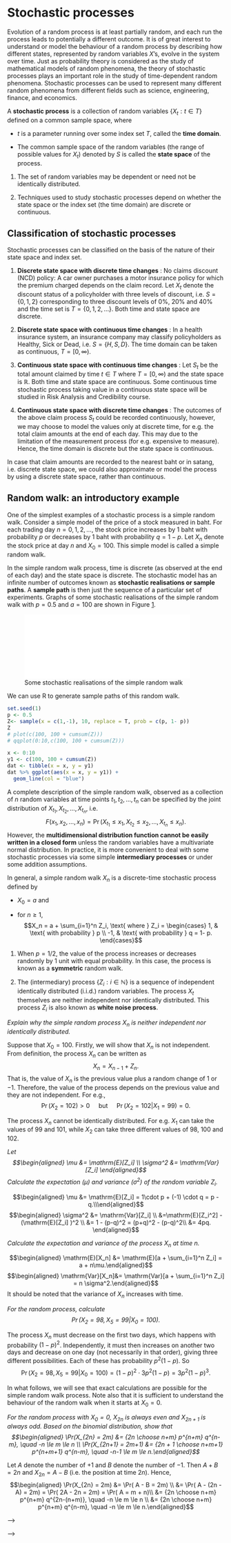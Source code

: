 # Stochastic processes

Evolution of a random process is at least partially random, and each run
the process leads to potentially a different outcome. It is of great
interest to understand or model the behaviour of a random process by
describing how different states, represented by random variables $X$'s,
evolve in the system over time. Just as probability theory is considered
as the study of mathematical models of random phenomena, the theory of
stochastic processes plays an important role in the study of
time-dependent random phenomena. Stochastic processes can be used to
represent many different random phenomena from different fields such as
science, engineering, finance, and economics.

A **stochastic process** is a collection of random variables
$\{ X_t : t \in T\}$ defined on a common sample space, where

-   $t$ is a parameter running over some index set $T$, called the
    **time domain**.

-   The common sample space of the random variables (the range of
    possible values for $X_t$) denoted by $S$ is called the **state
    space** of the process.

1.  The set of random variables may be dependent or need not be
    identically distributed.

2.  Techniques used to study stochastic processes depend on whether the
    state space or the index set (the time domain) are discrete or
    continuous.

## Classification of stochastic processes


Stochastic processes can be classified on the basis of the nature of
their state space and index set.

1.  **Discrete state space with discrete time changes** : No claims
    discount (NCD) policy: A car owner purchases a motor insurance
    policy for which the premium charged depends on the claim record.
    Let $X_t$ denote the discount status of a policyholder with three
    levels of discount, i.e. $S = \{0,1,2\}$ corresponding to three
    discount levels of 0%, 20% and 40% and the time set is
    $T = \{0,1,2,\ldots\}$. Both time and state space are discrete.

2.  **Discrete state space with continuous time changes** : In a health
    insurance system, an insurance company may classify policyholders as
    Healthy, Sick or Dead, i.e. $S = \{H, S, D\}$. The time domain can
    be taken as continuous, $T = [0,\infty)$.

3.  **Continuous state space with continuous time changes** : Let $S_t$
    be the total amount claimed by time $t \in T$ where $T = [0,\infty)$
    and the state space is $\mathbb{R}$. Both time and state space are
    continuous. Some continuous time stochastic process taking value in
    a continuous state space will be studied in Risk Analysis and
    Credibility course.

4.  **Continuous state space with discrete time changes** : The outcomes
    of the above claim process $S_t$ could be recorded continuously,
    however, we may choose to model the values only at discrete time,
    for e.g. the total claim amounts at the end of each day. This may
    due to the limitation of the measurement process (for e.g. expensive
    to measure). Hence, the time domain is discrete but the state space
    is continuous.

In case that claim amounts are recorded to the nearest baht or in
satang, i.e. discrete state space, we could also approximate or model
the process by using a discrete state space, rather than continuous.

## Random walk: an introductory example


One of the simplest examples of a stochastic process is a simple random
walk. Consider a simple model of the price of a stock measured in
baht. For each trading day $n = 0,1,2, \ldots$, the stock price
increases by 1 baht with probability $p$ or decreases by 1 baht with
probability $q = 1-p$. Let $X_n$ denote the stock price at day $n$ and
$X_0 = 100$. This simple model is called a simple random
walk.

In the simple random walk process, time is discrete (as observed at the
end of each day) and the state space is discrete. The stochastic model
has an infinite number of outcomes known as **stochastic realisations or
sample paths**. A **sample path** is then just the sequence of a
particular set of experiments. Graphs of some stochastic realisations of
the simple random walk with $p = 0.5$ and $a = 100$ are shown in Figure
[1](#fig:SamplePaths){reference-type="ref" reference="fig:SamplePaths"}.

![Some stochastic realisations of the simple random
walk](SamplePaths.pdf){#fig:SamplePaths width="4in"}

We can use R to generate sample paths of this random walk.

<script src=https://cdn.datacamp.com/datacamp-light-latest.min.js></script>

```r
set.seed(1)
p <- 0.5
Z<- sample(x = c(1,-1), 10, replace = T, prob = c(p, 1- p))
Z
# plot(c(100, 100 + cumsum(Z)))
# qqplot(0:10,c(100, 100 + cumsum(Z)))

x <- 0:10
y1 <- c(100, 100 + cumsum(Z))
dat <- tibble(x = x, y = y1)
dat %>% ggplot(aes(x = x, y = y1)) + 
  geom_line(col = "blue")
```



A complete description of the simple random walk, observed as a
collection of $n$ random variables at time points
$t_1, t_2, \ldots, t_n$ can be specified by the joint distribution of
$X_{t_1}, X_{t_2}, \ldots, X_{t_n}$, i.e.
$$F(x_1, x_2, \ldots, x_n) = \Pr(X_{t_1} \le x_1, X_{t_2} \le x_2, \ldots, X_{t_n} \le x_n).$$
However, the **multidimensional distribution function cannot be easily
written in a closed form** unless the random variables have a
multivariate normal distribution. In practice, it is more convenient to
deal with some stochastic processes via some simple **intermediary
processes** or under some addition assumptions.

In general, a simple random walk $X_n$ is a discrete-time stochastic
process defined by

-   $X_0 = a$ and

-   for $n \ge1$,
    $$X_n = a + \sum_{i=1}^n  Z_i, \text{ where } Z_i = \begin{cases}
        1, & \text{ with probability } p  \\
        -1, & \text{ with probability } q =  1- p.  
     \end{cases}$$

1.  When $p = 1/2$, the value of the process increases or decreases
    randomly by 1 unit with equal probability. In this case, the process
    is known as a **symmetric** random walk.

2.  The (intermediary) process $\{ Z_i : i \in \mathbb{N}\}$ is a
    sequence of independent identically distributed (i.i.d.) random
    variables. The process $X_t$ themselves are neither independent nor
    identically distributed. This process $Z_i$ is also known as **white
    noise process**.

::: {.example}
*Explain why the simple random process $X_n$ is neither
independent nor identically distributed.*
:::

Suppose that $X_0 = 100$. Firstly, we will show that $X_n$ is not
independent. From definition, the process $X_n$ can be written as
$$X_n = X_{n-1} + Z_n.$$ That is, the value of $X_n$ is the previous
value plus a random change of 1 or $-1$. Therefore, the value of the
process depends on the previous value and they are not independent. For
e.g.,
$$\Pr(X_2 = 102) > 0 \quad \text{ but } \quad  \Pr(X_2 = 102 | X_1 = 99) = 0.$$

The process $X_n$ cannot be identically distributed. For e.g. $X_1$ can
take the values of 99 and 101, while $X_2$ can take three different
values of 98, 100 and 102.

::: {.example}
*Let $$\begin{aligned}
    \mu &= \mathrm{E}[Z_i] \\
    \sigma^2 &= \mathrm{Var}[Z_i] \end{aligned}$$ Calculate the
expectation ($\mu$) and variance ($\sigma^2$) of the random variable
$Z_i$.*
:::

$$\begin{aligned}
    \mu &= \mathrm{E}[Z_i] = 1\cdot p + (-1) \cdot q = p - q.\\\end{aligned}$$
$$\begin{aligned}
    \sigma^2 &= \mathrm{Var}[Z_i] \\
            &=\mathrm{E}[Z_i^2] - (\mathrm{E}[Z_i] )^2 \\
            &= 1 - (p-q)^2  = (p+q)^2 - (p-q)^2\\
            &= 4pq. \end{aligned}$$

::: {.example}
*Calculate the expectation and variance of the process
$X_n$ at time $n$.*
:::

$$\begin{aligned}
     \mathrm{E}[X_n] &=  \mathrm{E}[a + \sum_{i=1}^n Z_i] = a + n\mu.\end{aligned}$$
$$\begin{aligned}
    \mathrm{Var}[X_n]&= \mathrm{Var}[a + \sum_{i=1}^n Z_i]  = n \sigma^2.\end{aligned}$$
It should be noted that the variance of $X_n$ increases with time.

::: {.example}
*For the random process, calculate
$$\Pr(X_2 = 98, X_5 = 99 | X_0 = 100).$$*
:::

The process $X_n$ must decrease on the first two days, which happens
with probability $(1-p)^2$. Independently, it must then increases on
another two days and decrease on one day (not necessarily in that
order), giving three different possibilities. Each of these has
probability $p^2(1-p)$. So
$$\Pr(X_2 = 98, X_5 = 99 | X_0 = 100) = (1-p)^2 \cdot 3 p^2(1-p) = 3p^2(1-p)^3.$$

In what follows, we will see that exact calculations are possible for
the simple random walk process. Note also that it is sufficient to
understand the behaviour of the random walk when it starts at $X_0 = 0$.

::: {.example}
*For the random process with $X_0 = 0$, $X_{2n}$ is
always even and $X_{2n+1}$ is always odd. Based on the binomial
distribution, show that $$\begin{aligned}
    \Pr(X_{2n} = 2m) &= {2n \choose n+m} p^{n+m} q^{n-m}, \quad   -n \le m \le n \\
    \Pr(X_{2n+1} = 2m+1) &= {2n + 1 \choose n+m+1} p^{n+m+1} q^{n-m}, \quad   -n-1 \le m \le n.\end{aligned}$$*
:::

Let $A$ denote the number of $+1$ and $B$ denote the number of $-1$.
Then $A + B = 2n$ and $X_{2n} = A - B$ (i.e. the position at time $2n$).
Hence, $$\begin{aligned}
    \Pr(X_{2n} = 2m) &= \Pr( A - B = 2m) \\
    &= \Pr( A - (2n - A) = 2m)  =   \Pr( 2A - 2n  = 2m) =   \Pr( A   = m + n)\\
    &= {2n \choose n+m} p^{n+m} q^{2n-(n+m)}, \quad   -n \le m \le n \\
    &= {2n \choose n+m} p^{n+m} q^{n-m}, \quad   -n \le m \le n.\end{aligned}$$

<!-- # Introduction to Stochastic Processes {#intro} -->

<!-- You can label chapter and section titles using `{#label}` after them, e.g., we can reference Chapter \@ref(intro). If you do not manually label them, there will be automatic labels anyway, e.g., Chapter \@ref(methods). -->

<!-- Figures and tables with captions will be placed in `figure` and `table` environments, respectively. -->

<!-- ```{r nice-fig, fig.cap='Here is a nice figure!', out.width='80%', fig.asp=.75, fig.align='center'} -->
<!-- par(mar = c(4, 4, .1, .1)) -->
<!-- plot(pressure, type = 'b', pch = 19) -->
<!-- ``` -->

<!-- Reference a figure by its code chunk label with the `fig:` prefix, e.g., see Figure \@ref(fig:nice-fig). Similarly, you can reference tables generated from `knitr::kable()`, e.g., see Table \@ref(tab:nice-tab). -->

<!-- ```{r nice-tab, tidy=FALSE} -->
<!-- knitr::kable( -->
<!--   head(iris, 20), caption = 'Here is a nice table!', -->
<!--   booktabs = TRUE -->
<!-- ) -->
<!-- ``` -->

<!-- You can write citations, too. For example, we are using the **bookdown** package [@R-bookdown] in this sample book, which was built on top of R Markdown and **knitr** [@xie2015]. -->


<!-- The course will cover the probabilistic framework for stochastic models -->
<!-- of real-world applications with emphasis on actuarial work. We will -->
<!-- illustrate some practical actuarial problems for which we will develop -->
<!-- mathematical models, tools and techniques for analysing and quantifying -->
<!-- the uncertainty of the problems. -->

<!-- Here are some of the examples which will be covered later in the course. -->

<!-- Examples of real world processes -->
<!-- ================================ -->

<!-- ::: {.example} -->
<!-- **Example 1**. *(**No claims discount systems (NCD)**) A well-known -->
<!-- model widely used by auto insurance companies is the **no claims -->
<!-- discount system**, in which an insured receives a discount for a claim -->
<!-- free year, while the insured is penalised by an additional premium when -->
<!-- one or more accidents occur.* -->

<!-- *An example of the NCD system in UK may be structured as follows:* -->

<!--     *Level*     *7*      *6*     *5*     *4*     *3*     *2*     *1* -->
<!--   ----------- -------- ------- ------- ------- ------- ------- ------- -->
<!--    *Premium*   *100%*   *75%*   *65%*   *55%*   *45%*   *40%*   *33%* -->

<!-- *The rules for moving between these levels are as follows:* -->

<!-- -   *For a claim-free year, a policyholder moves down 1 level.* -->

<!-- -   *Levels 4$-$7:* -->

<!--     -   *For every one claim, the policyholder moves up 1 level or -->
<!--         remains at level 7.* -->

<!--     -   *For every two or more claims, move to, or remains at, level 7.* -->

<!-- -   *Levels 2$-$3:* -->

<!--     -   *For every one claim, move up 2 levels.* -->

<!--     -   *For every two claims, move up 4 levels.* -->

<!--     -   *For every three or more claims, move to level 7.* -->

<!-- -   *Level 1:* -->

<!--     -   *For every one claim, move to level 4.* -->

<!--     -   *For every two claims, move to level 6.* -->

<!--     -   *For every three or more claims, move to level 7.* -->

<!-- *The no claims discount system is a form of experience rating consisting -->
<!-- of a finite number of levels (or classes), each with its own premium. -->
<!-- The 7 levels are experience-rated as described above.* -->

<!-- *For the NCD model, questions of interest may include:* -->

<!-- 1.  *For 10,000 policyholders at level 7, estimate the *expected -->
<!--     numbers* at each discount level at a given time, or once stability -->
<!--     has been achieved.* -->

<!-- 2.  *What is the *probability* that a policyholder who is at a specific -->
<!--     discount level (i.e. one of the levels 1-6) has no discount after 2 -->
<!--     years?* -->

<!-- 3.  *What is the *distribution* of being in one of the levels at time 5 -->
<!--     years?* -->

<!-- 4.  *Suppose a large number of people having the same claim -->
<!--     probabilities take out policies at the same time. What is the -->
<!--     proportion would you expect to be in each discount level in the long -->
<!--     run?* -->

<!-- *What would be a suitable model to study the NCD system? As opposed to a -->
<!-- **deterministic model** for which its outcomes are fixed, the outcomes -->
<!-- of the NCD model are uncertain. It turns out that the NCD system can be -->
<!-- studied within the framework of Markov chains, which are examples of -->
<!-- stochastic processes. The use of matrix algebra provides a powerful tool -->
<!-- to understand and analyse the processes.* -->

<!-- *The evolution of the states or levels can be described the random -->
<!-- variables $X_0, X_1,X_2, \ldots$ and probability distributions, where -->
<!-- $X_n$ is the level of the policyholder at time $n$. In this example, the -->
<!-- set of all states called the state space is discrete, which consists of -->
<!-- seven levels, and the time variable is also discrete. This is an example -->
<!-- of a **discrete time, discrete state space stochastic process**.* -->
<!-- ::: -->

<!-- ::: {.example} -->
<!-- **Example 2**. *(**Poisson processes**) Consider the number of claims -->
<!-- that occur up to time $t$ (denoted by $N_t$) from a portfolio of health -->
<!-- insurance policies (or other types of insurance products). Suppose that -->
<!-- the average rate of occurrence of claims per time unit (e.g. day or week -->
<!-- ) is given by $\lambda$.* -->

<!-- *Here are some questions of interest:* -->

<!-- 1.  *On average, 20 claims arrive every day, what is the probability -->
<!--     that more than 100 claims arrive within a week?* -->

<!-- 2.  *What is the expected time until the next claim?* -->

<!-- *In this example, the state space consists of all whole numbers -->
<!-- $\{0, 1, 2, \ldots\}$, while the time variable is continuous. The -->
<!-- process is a **continuous-time stochastic process with discrete state -->
<!-- space**. The model used to model the insurance claims is an example of -->
<!-- **Poisson processes**. The Poisson process is one of the most -->
<!-- widely-used counting processes. Even thought we know that claims occur -->
<!-- at a certain rate, but completely at random. Moreover, the timing -->
<!-- between claims seem to be completely random.* -->

<!-- *Later, we will see that there are several ways to describe this -->
<!-- process. One can focus on the number of claims that occur up to time $t$ -->
<!-- or the times between those claims when they occur. Many important -->
<!-- properties of Poisson processes will be discussed.* -->
<!-- ::: -->

<!-- ::: {.example} -->
<!-- **Example 3**. *(**Markov processes**) Suppose that we observe a total -->
<!-- of $n$ independent lives all aged between $x$ and $x + 1$. For life $i$, -->
<!-- we define the following terms:* -->

<!-- -   *$x+ a_i$ is the age at which observation -->
<!--     begins,$\quad 0 \le a_i < 1$.* -->

<!-- -   *$x+ b_i$ is the age at which observation ends, if life does not -->
<!--     die, $\quad 0 \le b_i < 1$.* -->

<!-- -   *$x+ t_i$ is the age at which observation stops, by death or -->
<!--     censoring.* -->

<!-- -   *$d_i = 1$, if life $i$ dies, otherwise $d_i = 0$, if life $i$ -->
<!--     censored.* -->

<!-- *For example, consider the following mortality data on eight lives all -->
<!-- aged between $70$ and $71$.* -->

<!--    *Life*   *$a_i$*   *$b_i$*   *$d_i$*   *$t_i$* -->
<!--   -------- --------- --------- --------- --------- -->
<!--     *1*       *0*       *1*       *1*     *0.25* -->
<!--     *2*       *0*       *1*       *1*     *0.75* -->
<!--     *3*       *0*       *1*       *0*       *1* -->
<!--     *4*      *0.1*     *0.6*      *1*      *0.5* -->
<!--     *5*      *0.2*     *0.7*      *1*      *0.6* -->
<!--     *6*      *0.2*     *0.4*      *0*      *0.4* -->
<!--     *7*      *0.5*      *1*       *1*     *0.75* -->
<!--     *8*      *0.5*    *0.75*      *0*     *0.75* -->

<!-- *How would one use this dataset to estimate the probability that a life -->
<!-- aged 70 dies before age $70 + t$ or survives to at least age $70 + t$, -->
<!-- for $t \in [0,1)$?* -->

<!-- *In this example, we can represent the process by $\{X_t\}_{t \ge 0}$ -->
<!-- with two possible states (alive or dead). This model is also an example -->
<!-- of a **continuous-time stochastic process with discrete state space**.* -->

<!-- *Here, we illustrate three actuarial applications which can be modelled -->
<!-- by some **stochastic processes**. We should also emphasis that the -->
<!-- outcome of one of the above processes is not fixed or uncertain. The -->
<!-- course will provide important tools and techniques to analyse the -->
<!-- problems with the goal of quantifying the uncertainty in the system.* -->
<!-- ::: -->

<!-- Review of probability theory -->
<!-- ============================ -->

<!-- Random variables -->
<!-- ---------------- -->

<!-- The dynamics of a stochastic process are describes by random variables -->
<!-- and probability distributions. This section provides a brief discussion -->
<!-- of the properties of random variables. -->

<!-- The probability theory is about random variables. Roughly speaking, a -->
<!-- random variable can be regarded as an uncertain, numerical quantity -->
<!-- (i.e. the value in $\mathbb{R}$) whose possible values depend on the -->
<!-- outcomes of a certain random phenomenon. The random variable is usually -->
<!-- denoted by a capital letter $X, Y, \ldots,$ etc.. -->

<!-- More precisely, let $S$ be a sample space. A **random variable** $X$ is -->
<!-- a real-valued function defined on the sample space $S$, -->
<!-- $$X : S \rightarrow \mathbb{R}.$$ Hence, the random variable $X$ is a -->
<!-- function that maps outcomes to real values. -->

<!-- ::: {.example} -->
<!-- **Example 4**. *Two coins are tossed simultaneously and the outcomes are -->
<!-- $HH, HT, TH$ and $TT$. We can associate the outcomes of this experiment -->
<!-- with the set $A = \{1,2,3,4 \}$, where $X(HH) = 1, X(HT) = 2, X(TH) = 3$ -->
<!-- and $X(TT) = 4$. Assume each of the outcomes has an equal probability of -->
<!-- 1/4. Here, we can associate a function $P$ (known as a probability -->
<!-- measure) defined on $S = \{HH, HT, TH, TT \}$ by -->
<!-- $$P(HH) = 1/4,  P(HT) = 1/4,  P(TH) = 1/4,  P(TT) = 1/4.$$* -->
<!-- ::: -->

<!-- A probability measure $P : \mathcal{A} \rightarrow [0,1]$, where -->
<!-- $\mathcal{A}$ is a collection of subsets of $S$, has the following -->
<!-- properties -->

<!-- 1.  $0 \le P(A), \quad A \subset S$. -->

<!-- 2.  $P(S) = 1$. -->

<!-- 3.  If $A_i \cap A_j = \emptyset$ for $i,j = 1,2, \ldots$, and -->
<!--     $i \neq j$ where $A_j \subset S$, then -->
<!--     $$P(\cup^\infty_{i=1} A_i)  = \sum^\infty_{i=1} P(A_i).$$ -->

<!-- Random variables can be discrete or continuous. If the range of a random -->
<!-- variable is finite or countably infinite, then the random variable is a -->
<!-- **discrete random variable**. Otherwise, if its range is an uncountable -->
<!-- set, then it is a **continuous random variable**. -->

<!-- Probability distribution -->
<!-- ------------------------ -->

<!-- The probability distribution of a random variable $X$ is a function -->
<!-- describing all possible values of $X$ and their corresponding -->
<!-- probabilities or the likelihood of obtaining those values of $X$. -->
<!-- Functions that define the probability measure for a discrete or a -->
<!-- continuous random variable are the **probability mass function (pmf)** -->
<!-- and the **probability density function (pdf)**, respectively. -->

<!-- Suppose $X$ is a discrete random variable. Then the function -->
<!-- $$f(x) = P(X = x)$$ that is defined for each $x$ in the range of $X$ is -->
<!-- called the **probability mass function** (p.m.f) of a random variable -->
<!-- $X$. -->

<!-- Suppose $X$ is a continuous random variable with c.d.f $F$ and there -->
<!-- exists a nonnegative, integrable function $f$, -->
<!-- $f: \mathbb{R} \rightarrow [0, \infty)$ such that -->
<!-- $$F(x) = \int_{-\infty}^x f(y)\, dy$$ Then the function $f$ is called -->
<!-- the **probability density function** (p.d.f) of a random variable $X$. -->

<!-- Examples of discrete and continuous random variables {#examples-of-discrete-and-continuous-random-variables .unnumbered} -->
<!-- ---------------------------------------------------- -->

<!-- The main quantities of interest in a portfolio of motor insurance are -->
<!-- the number of claims arriving in a fixed time period and the sizes of -->
<!-- those claims. Clearly, the number of claims can be describe by a -->
<!-- discrete random variable, whose range is finite or countably infinite. -->
<!-- On the other hand, the claim sizes can be describe by a continuous -->
<!-- random variable defined over continuous sample spaces. -->

<!-- ::: {.example} -->
<!-- **Example 5**. *Let $N$ denote the number of claims which arise up to a -->
<!-- given time. The range of all possible values $N$ is -->
<!-- $\mathbf{N} \cup \{0\}$. Here $N$ is an example of discrete random -->
<!-- variable. We could model the number of claims by the Poisson family of -->
<!-- distributions. Recall that a random variable $N$ has a Poisson -->
<!-- distribution with the parameter $\lambda$ if its probability -->
<!-- distribution is given by -->
<!-- $$f(n) = e^{- \lambda} \frac{\lambda^n}{n !}, \quad \text{ for } n = 0,1,\ldots.$$* -->

<!-- *Now suppose further that the number of claims $N$ which arise on a -->
<!-- portfolio in a week has a $\text{Poisson}(\lambda)$ where $\lambda = 5$. -->
<!-- Calculate the following quantities:* -->

<!-- 1.  *$\Pr(N \ge 6)$.* -->

<!-- 2.  *$\mathrm{E}[N]$.* -->
<!-- ::: -->

<!-- 1.  $\Pr(N \ge 6) = 1 - \Pr(N \le 5) = 1 - \sum_{n=0}^5 f(n) = 0.3840393.$ -->

<!-- 2.  Clearly, $\mathrm{E}[N] = \lambda = 5$. -->

<!-- ::: {.example} -->
<!-- **Example 6**. *Let $X$ denote the claim sizes in a given time period. -->
<!-- The range of all possible values $X$ is the set of all non-negative -->
<!-- numbers. Here $X$ is an example of a continuous random variable. -->
<!-- Suitable families of distributions which could be used to modelled claim -->
<!-- sizes are \"fat tails\" distribution. They allow for possibilities of -->
<!-- large claim sizes.* -->

<!-- *Examples of fat-tailed distributions include* -->

<!-- -   *the Pareto distribution,* -->

<!-- -   *the Log-normal distribution,* -->

<!-- -   *the Weibull distribution with shape parameter greater than 0 but -->
<!--     less than 1, and* -->

<!-- -   *the Burr distribution.* -->
<!-- ::: -->

<!-- The course \"SCMA 470 Risk Analysis and Credibility\" provides more -->
<!-- details about the loss distribution. -->

<!-- Conditional probability -->
<!-- ----------------------- -->

<!-- A stochastic process can be defined as a collection or sequence of -->
<!-- random variables. The concept of **conditional probability** plays an -->
<!-- important role to analyse dependency between random variables in the -->
<!-- process. Roughly speaking, conditional probability is the probability of -->
<!-- seeing some event knowing that some other event has actually occurred. -->

<!-- Let $A$ and $B$ be two events (elements of $\mathcal{A}$). The -->
<!-- conditional probability of event $A$ given $B$ denoted by $P(A | B)$ is -->
<!-- defined as $$P(A|B) =  \frac{P(A \cap B)}{P(B)}.$$ Note that -->
<!-- $P(A \cap B)$ is often called the joint probability of $A$ and $B$, and -->
<!-- $P(A)$ and $P(B)$ are often called the marginal probabilities of $A$ and -->
<!-- $B$, respectively. -->

<!-- The events $A$ and $B$ are independent if the occurrence of either one -->
<!-- of the events does not affect the probability of occurrence of the -->
<!-- other. More precisely, the events $A$ and $B$ are independent if -->
<!-- $$P(A \cap B) = P(A)P(B),$$ or equivalently, $$P(A|B) =  P(A).$$ -->

<!-- Law of total probability {#law-of-total-probability .unnumbered} -->
<!-- ------------------------ -->

<!-- Suppose there are three events: $A$, $B$, and $C$. Events $B$ and $C$ -->
<!-- are distinct from each other while event $A$ intersects with both -->
<!-- events. We do not know the probability of event $A$. However, partial -->
<!-- information and dependencies between events can be used to calculate the -->
<!-- probability of event $A$, i.e. we know the probability of event A under -->
<!-- condition B and the probability of event A under condition C. -->

<!-- The total probability rule states that by using the two conditional -->
<!-- probabilities, we can find the probability of event A, which is -->
<!-- $$P(A) = P(A \cap B) + P(A \cap C).$$ In general, suppose -->
<!-- $B_1, B_2, \ldots B_n$ be a collection of events that partition the -->
<!-- sample space. Then for any event $A$, -->
<!-- $$P(A) = \sum_{i = 1}^n   P(A \cap B_i )  = \sum_{i = 1}^n   P(A | B_i ) P(B_i) .$$ -->

<!-- ::: {.example} -->
<!-- **Example 7**. *Suppose in a particular study area, the vaccination rate -->
<!-- for the yearly flu virus is 70%. Suppose of those vaccinated, 10% of the -->
<!-- residents still get the flu that year. Calculate the conditional -->
<!-- probability of someone getting the flu in this area given that the -->
<!-- person was vaccinated.* -->
<!-- ::: -->

<!-- ::: {.example} -->
<!-- **Example 8**. *You are an invester buying shares of a company. You have -->
<!-- discovered that the company is planning to introduce a new project that -->
<!-- is likely to affect the company's stock price. You have determined the -->
<!-- following probabilities:* -->

<!-- -   *There is a 80% probability that the new project will be launched.* -->

<!-- -   *If a company launches the project, there is a 85% probability that -->
<!--     the company's stock price will increase.* -->

<!-- -   *If a company does not launch the project, there is a 30% -->
<!--     probability that the company's stock price will increase.* -->
<!-- ::: -->

<!-- Calculate the probability that the company's stock price will increase. -->

<!-- Conditional distribution and conditional expectation -->
<!-- ---------------------------------------------------- -->

<!-- Let $X$ and $Y$ be two discrete random variables with joint probability -->
<!-- mass function $$f(x,y) = P(X = x, Y = y).$$ If $X$ and $Y$ are -->
<!-- continuous random variables, the joint probability density function -->
<!-- $f (x, y)$ satisfies -->
<!-- $$P( X \le x, Y \le y) = \int_{-\infty}^x \int_{-\infty}^y f(u,v) \, du\, dv.$$ -->

<!-- When no information is given about the value of $Y$, the marginal -->
<!-- probability density function of $X$, $f_X(x)$ is used to calculate the -->
<!-- probabilities of events concerning $X$. However, when the value of $Y$ -->
<!-- is known, to find such probabilities, $f_{X|Y} (x|y)$, the conditional -->
<!-- probability density function of $X$ given that $Y = y$ is used and is -->
<!-- defined as follows: $$f_{X|Y} (x|y)  = \frac{f(x,y)}{f_Y(y)}$$ provided -->
<!-- that $f_Y (y) > 0$. The conditional mass function of $X$ is defined in a -->
<!-- similar manner. $$P(X = x | Y = y) = \frac{P(X = x, Y = y)}{P(X = x)}.$$ -->

<!-- Note also that the conditional probability density function of $X$ given -->
<!-- that $Y = y$ is itself a probability density function, i.e. -->
<!-- $$\int_{-\infty}^\infty f_{X|Y}(x|y)\, dx  =  1.$$ -->

<!-- Note that the conditional probability distribution function of $X$ given -->
<!-- that $Y = y$, the conditional expectation of $X$ given that $Y = y$ can -->
<!-- be as follows: -->
<!-- $$F_{Y|X}(x|y) = P(X \le x | Y = y) = \int_ {-\infty}^x f_{X|Y}(t|y) \, dt$$ -->
<!-- and -->
<!-- $$\mathrm{E}(X|Y = y) =  \int_{-\infty}^{\infty} x  f_{X|Y}(x|y) \, dx,$$ -->
<!-- where $f_Y(y) > 0$. -->

<!-- Note that if $X$ and $Y$ are independent, then $f_{X|Y}$ coincides with -->
<!-- $f_X$ because -->
<!-- $$f_{X|Y}(x|y) = \frac{f(x,y)}{f_Y(y)} =\frac{f_X(x)f_Y(y)}{f_Y(y)} = f_X(x).$$ -->

<!-- Central Limit Theorem -->
<!-- --------------------- -->

<!-- This section introduces the Central Limit Theorem, which is an important -->
<!-- theorem in probability theory. It states that the mean of $n$ -->
<!-- independent and identically distributed random variables has an -->
<!-- approximate normal distribution given a sufficiently large $n$. This -->
<!-- applies to a collection of random variables from any distribution with a -->
<!-- finite mean and variance. In summary we can use the Central Limit -->
<!-- Theorem to extract probabilistic information about the sums of -->
<!-- independent and identical random variables. -->

<!-- Central Limit Theorem {#central-limit-theorem-1 .unnumbered} -->
<!-- --------------------- -->

<!-- Let $X_1, X_2, \ldots$ be a sequence of i.i.d. random variables with a -->
<!-- finite mean $\mathrm{E}[X_i] = \mu$ and finite variance -->
<!-- $\mathrm{Var}[X_i] = \sigma^2$. Let $Z_n$ be the normalised average of -->
<!-- the first $n$ random variables $$\begin{aligned} -->
<!--         Z_n &= \frac{\sum_{i=1}^n X_i/n  - \mu}{\sigma/\sqrt{n}} \\ -->
<!--                &= \frac{X_1 + X_2 + \ldots + X_n  - n\mu}{\sigma \sqrt{n}}. -->
<!--     \end{aligned}$$ Then $Z_n$ converges in distribution to a standard -->
<!-- normal distribution. -->

<!-- Stochastic processes -->
<!-- ==================== -->

<!-- Evolution of a random process is at least partially random, and each run -->
<!-- the process leads to potentially a different outcome. It is of great -->
<!-- interest to understand or model the behaviour of a random process by -->
<!-- describing how different states, represented by random variables $X$'s, -->
<!-- evolve in the system over time. Just as probability theory is considered -->
<!-- as the study of mathematical models of random phenomena, the theory of -->
<!-- stochastic processes plays an important role in the study of -->
<!-- time-dependent random phenomena. Stochastic processes can be used to -->
<!-- represent many different random phenomena from different fields such as -->
<!-- science, engineering, finance, and economics. -->

<!-- A **stochastic process** is a collection of random variables -->
<!-- $\{ X_t : t \in T\}$ defined on a common sample space, where -->

<!-- -   $t$ is a parameter running over some index set $T$, called the -->
<!--     **time domain**. -->

<!-- -   The common sample space of the random variables (the range of -->
<!--     possible values for $X_t$) denoted by $S$ is called the **state -->
<!--     space** of the process. -->

<!-- 1.  The set of random variables may be dependent or need not be -->
<!--     identically distributed. -->

<!-- 2.  Techniques used to study stochastic processes depend on whether the -->
<!--     state space or the index set (the time domain) are discrete or -->
<!--     continuous. -->

<!-- Classification of stochastic processes -->
<!-- -------------------------------------- -->

<!-- Stochastic processes can be classified on the basis of the nature of -->
<!-- their state space and index set. -->

<!-- 1.  **Discrete state space with discrete time changes** : No claims -->
<!--     discount (NCD) policy: A car owner purchases a motor insurance -->
<!--     policy for which the premium charged depends on the claim record. -->
<!--     Let $X_t$ denote the discount status of a policyholder with three -->
<!--     levels of discount, i.e. $S = \{0,1,2\}$ corresponding to three -->
<!--     discount levels of 0%, 20% and 40% and the time set is -->
<!--     $T = \{0,1,2,\ldots\}$. Both time and state space are discrete. -->

<!-- 2.  **Discrete state space with continuous time changes** : In a health -->
<!--     insurance system, an insurance company may classify policyholders as -->
<!--     Healthy, Sick or Dead, i.e. $S = \{H, S, D\}$. The time domain can -->
<!--     be taken as continuous, $T = [0,\infty)$. -->

<!-- 3.  **Continuous state space with continuous time changes** : Let $S_t$ -->
<!--     be the total amount claimed by time $t \in T$ where $T = [0,\infty)$ -->
<!--     and the state space is $\mathbb{R}$. Both time and state space are -->
<!--     continuous. Some continuous time stochastic process taking value in -->
<!--     a continuous state space will be studied in Risk Analysis and -->
<!--     Credibility course. -->

<!-- 4.  **Continuous state space with discrete time changes** : The outcomes -->
<!--     of the above claim process $S_t$ could be recorded continuously, -->
<!--     however, we may choose to model the values only at discrete time, -->
<!--     for e.g. the total claim amounts at the end of each day. This may -->
<!--     due to the limitation of the measurement process (for e.g. expensive -->
<!--     to measure). Hence, the time domain is discrete but the state space -->
<!--     is continuous. -->

<!-- In case that claim amounts are recorded to the nearest baht or in -->
<!-- satang, i.e. discrete state space, we could also approximate or model -->
<!-- the process by using a discrete state space, rather than continuous. -->

<!-- Random walk: an introductory example -->
<!-- ------------------------------------ -->

<!-- One of the simplest examples of a stochastic process is a simple random -->
<!-- walk. Consider a simple model of the price of a stock measured in -->
<!-- satang. For each trading day $n = 0,1,2, \ldots$, the stock price -->
<!-- increases by 1 satang with probability $p$ or decreases by 1 satang with -->
<!-- probability $q = 1-p$. Let $X_n$ denote the stock price at day $n$ and -->
<!-- $X_0 = 100$, i.e. $X_0 =$. This simple model is called a simple random -->
<!-- walk. -->

<!-- In the simple random walk process, time is discrete (as observed at the -->
<!-- end of each day) and the state space is discrete. The stochastic model -->
<!-- has an infinite number of outcomes known as **stochastic realisations or -->
<!-- sample paths**. A **sample path** is then just the sequence of a -->
<!-- particular set of experiments. Graphs of some stochastic realisations of -->
<!-- the simple random walk with $p = 0.5$ and $a = 100$ are shown in Figure -->
<!-- [1](#fig:SamplePaths){reference-type="ref" reference="fig:SamplePaths"}. -->

<!-- ![Some stochastic realisations of the simple random -->
<!-- walk](SamplePaths.pdf){#fig:SamplePaths width="4in"} -->

<!-- A complete description of the simple random walk, observed as a -->
<!-- collection of $n$ random variables at time points -->
<!-- $t_1, t_2, \ldots, t_n$ can be specified by the joint distribution of -->
<!-- $X_{t_1}, X_{t_2}, \ldots, X_{t_n}$, i.e. -->
<!-- $$F(x_1, x_2, \ldots, x_n) = \Pr(X_{t_1} \le x_1, X_{t_2} \le x_2, \ldots, X_{t_n} \le x_n).$$ -->
<!-- However, the **multidimensional distribution function cannot be easily -->
<!-- written in a closed form** unless the random variables have a -->
<!-- multivariate normal distribution. In practice, it is more convenient to -->
<!-- deal with some stochastic processes via some simple **intermediary -->
<!-- processes** or under some addition assumptions. -->

<!-- In general, a simple random walk $X_n$ is a discrete-time stochastic -->
<!-- process defined by -->

<!-- -   $X_0 = a$ and -->

<!-- -   for $n \ge1$, -->
<!--     $$X_n = a + \sum_{i=1}^n  Z_i, \text{ where } Z_i = \begin{cases} -->
<!--         1, & \text{ with probability } p  \\ -->
<!--         -1, & \text{ with probability } q =  1- p. -->
<!--      \end{cases}$$ -->

<!-- 1.  When $p = 1/2$, the value of the process increases or decreases -->
<!--     randomly by 1 unit with equal probability. In this case, the process -->
<!--     is known as a **symmetric** random walk. -->

<!-- 2.  The (intermediary) process $\{ Z_i : i \in \mathbb{N}\}$ is a -->
<!--     sequence of independent identically distributed (i.i.d.) random -->
<!--     variables. The process $X_t$ themselves are neither independent nor -->
<!--     identically distributed. This process $Z_i$ is also known as **white -->
<!--     noise process**. -->

<!-- ::: {.example} -->
<!-- **Example 9**. *Explain why the simple random process $X_n$ is neither -->
<!-- independent nor identically distributed.* -->
<!-- ::: -->

<!-- Suppose that $X_0 = 100$. Firstly, we will show that $X_n$ is not -->
<!-- independent. From definition, the process $X_n$ can be written as -->
<!-- $$X_n = X_{n-1} + Z_n.$$ That is, the value of $X_n$ is the previous -->
<!-- value plus a random change of 1 or $-1$. Therefore, the value of the -->
<!-- process depends on the previous value and they are not independent. For -->
<!-- e.g., -->
<!-- $$\Pr(X_2 = 102) > 0 \quad \text{ but } \quad  \Pr(X_2 = 102 | X_1 = 99) = 0.$$ -->

<!-- The process $X_n$ cannot be identically distributed. For e.g. $X_1$ can -->
<!-- take the values of 99 and 101, while $X_2$ can take three different -->
<!-- values of 98, 100 and 102. -->

<!-- ::: {.example} -->
<!-- **Example 10**. *Let $$\begin{aligned} -->
<!--     \mu &= \mathrm{E}[Z_i] \\ -->
<!--     \sigma^2 &= \mathrm{Var}[Z_i] \end{aligned}$$ Calculate the -->
<!-- expectation ($\mu$) and variance ($\sigma^2$) of the random variable -->
<!-- $Z_i$.* -->
<!-- ::: -->

<!-- $$\begin{aligned} -->
<!--     \mu &= \mathrm{E}[Z_i] = 1\cdot p + (-1) \cdot q = p - q.\\\end{aligned}$$ -->
<!-- $$\begin{aligned} -->
<!--     \sigma^2 &= \mathrm{Var}[Z_i] \\ -->
<!--             &=\mathrm{E}[Z_i^2] - (\mathrm{E}[Z_i] )^2 \\ -->
<!--             &= 1 - (p-q)^2  = (p+q)^2 - (p-q)^2\\ -->
<!--             &= 4pq. \end{aligned}$$ -->

<!-- ::: {.example} -->
<!-- **Example 11**. *Calculate the expectation and variance of the process -->
<!-- $X_n$ at time $n$.* -->
<!-- ::: -->

<!-- $$\begin{aligned} -->
<!--      \mathrm{E}[X_n] &=  \mathrm{E}[a + \sum_{i=1}^n Z_i] = a + n\mu.\end{aligned}$$ -->
<!-- $$\begin{aligned} -->
<!--     \mathrm{Var}[X_n]&= \mathrm{Var}[a + \sum_{i=1}^n Z_i]  = n \sigma^2.\end{aligned}$$ -->
<!-- It should be noted that the variance of $X_n$ increases with time. -->

<!-- ::: {.example} -->
<!-- **Example 12**. *For the random process, calculate -->
<!-- $$\Pr(X_2 = 98, X_5 = 99 | X_0 = 100).$$* -->
<!-- ::: -->

<!-- The process $X_n$ must decrease on the first two days, which happens -->
<!-- with probability $(1-p)^2$. Independently, it must then increases on -->
<!-- another two days and decrease on one day (not necessarily in that -->
<!-- order), giving three different possibilities. Each of these has -->
<!-- probability $p^2(1-p)$. So -->
<!-- $$\Pr(X_2 = 98, X_5 = 99 | X_0 = 100) = (1-p)^2 \cdot 3 p^2(1-p) = 3p^2(1-p)^3.$$ -->

<!-- In what follows, we will see that exact calculations are possible for -->
<!-- the simple random walk process. Note also that it is sufficient to -->
<!-- understand the behaviour of the random walk when it starts at $X_0 = 0$. -->

<!-- ::: {.example} -->
<!-- **Example 13**. *For the random process with $X_0 = 0$, $X_{2n}$ is -->
<!-- always even and $X_{2n+1}$ is always odd. Based on the binomial -->
<!-- distribution, show that $$\begin{aligned} -->
<!--     \Pr(X_{2n} = 2m) &= {2n \choose n+m} p^{n+m} q^{n-m}, \quad   -n \le m \le n \\ -->
<!--     \Pr(X_{2n+1} = 2m+1) &= {2n + 1 \choose n+m+1} p^{n+m+1} q^{n-m}, \quad   -n-1 \le m \le n.\end{aligned}$$* -->
<!-- ::: -->

<!-- Let $A$ denote the number of $+1$ and $B$ denote the number of $-1$. -->
<!-- Then $A + B = 2n$ and $X_{2n} = A - B$ (i.e. the position at time $2n$). -->
<!-- Hence, $$\begin{aligned} -->
<!--     \Pr(X_{2n} = 2m) &= \Pr( A - B = 2m) \\ -->
<!--     &= \Pr( A - (2n - A) = 2m)  =   \Pr( 2A - 2n  = 2m) =   \Pr( A   = m + n)\\ -->
<!--     &= {2n \choose n+m} p^{n+m} q^{2n-(n+m)}, \quad   -n \le m \le n \\ -->
<!--     &= {2n \choose n+m} p^{n+m} q^{n-m}, \quad   -n \le m \le n.\end{aligned}$$ -->




<!-- # Discrete-time Markov chains -->

<!-- # Discrete-time Markov chains -->

<!-- Recall the simple random walk model of the price of the stock. Suppose -->
<!-- the stock price for the first four days are -->
<!-- $$(X_0, X_1, X_2, X_3) = (100, 99, 98, 99).$$ Based on this past -->
<!-- information, what can we say about the price at day 4, $X_4$? Although, -->
<!-- we completely know the whole past price history, the only information -->
<!-- relevant for predicting their future price is the price on the previous -->
<!-- day, i.e. $X_3$. This means that -->
<!-- $$\Pr(X_{4} = j | X_0 = 100, X_{1} = 99,  X_2 = 98 ,  X_3 = 99) = \Pr(X_{4} = j | X_3 = 99).$$ -->
<!-- Given the current price $X_3$, the price $X_4$ at day 4 is independent -->
<!-- of the history prices $X_0, X_1, X_2$. The sequence of stock prices -->
<!-- $X_0, X_1, \ldots, X_n$ is an example of a **Markov chain**. -->

<!-- A Markov process is a special type of stochastic processes with the -->
<!-- property that the future evolution of the process depends only on its -->
<!-- current state and not on its past history. That is given the value of -->
<!-- $X_t$, the values of $X_s$ for $s > t$ do not depend on the values of -->
<!-- $X_u$ for $u < t$. This property is called the **Markov property**. -->

<!-- A **discrete-time Markov chain** is a discrete-time stochastic process -->
<!-- that satisfies the Markov property: -->
<!-- $$\Pr(X_{n+1} = j | X_n = i, X_{n-1} = i_{n-1}, \ldots, X_0 = i_{0}) = \Pr(X_{n+1} = j | X_n = i),$$ -->
<!-- for all time points $n$ and all states $i_0, i_1, \ldots, i_{n-1},i,j$. -->
<!-- It is convenient to assume that the state space of the Markov chain is a -->
<!-- subset of non-negative integers, i.e. $S  \subseteq \{0, 1,  \ldots \}$. -->

<!-- ::: {.example} -->
<!-- **Example 1**. *A process with independent increments has the Markov -->
<!-- property.* -->
<!-- ::: -->

<!-- Recall the following definitions. An increment of a process is the -->
<!-- amount by which its value changes over a period of time, for e.g. -->
<!-- $X_{t +u} - X_t$ where $u > 0$. -->

<!-- A process $X_t$ is said to have independent increments if for all $t$ -->
<!-- and every $u > 0$, the increment $X_{t +u} - X_t$ is independent of all -->
<!-- the past of the process $\{X_s : 0 \le s \le t \}$). -->

<!-- In order to show that a process with independent increments has the -->
<!-- Markov property, we proceed as follows: $$\begin{aligned} -->
<!-- \Pr(X_t \in A | X_{s_1} = x_1, X_{s_2} = x_2, \ldots, X_{s} = x) -->
<!-- &= \Pr(X_t - X_s + x \in A | X_{s_1} = x_1, X_{s_2} = x_2, \ldots, X_{s} = x) \\ -->
<!-- &= \Pr(X_t - X_s + x \in A |  X_{s} = x)  \text{(by independence of the past)} \\ -->
<!-- &= \Pr(X_t  \in A |  X_{s} = x).\end{aligned}$$ -->

<!-- The random walk process has the Markov property. -->

<!-- One-step transition probabilities -->
<!-- --------------------------------- -->

<!-- The conditional probability that $X_{n+1}$ is in state $j$ given that -->
<!-- $X_n$ is in state $i$ is called **one-step transition probability** and -->
<!-- is denoted by $$\Pr(X_{n+1} = j | X_n = i) = p_{ij}^{n,n+1}.$$ Note that -->
<!-- the transition probabilities depend not only on the current and future -->
<!-- states, **but also on the time of transition $n$**. -->

<!-- If the transition probabilities $p_{ij}^{n,n+1}$ in a Markov chain do -->
<!-- not depend on time $n$, the Markov chain is said to be -->
<!-- **time-homogeneous or stationary or simply homogeneous**. Then -->
<!-- $$p_{ij}^{n,n+1} = \Pr(X_{n+1} = j | X_n = i)  = \Pr(X_{1} = j | X_0 = i)  = p_{ij}.$$ -->
<!-- Otherwise, it is said to be **nonstationary** or **nonhomogeneous**. -->

<!-- Unless stated otherwise, it shall be assumed that the Markov chain is -->
<!-- stationary. The matrix $P$ whose elements are $p_{ij}$ is called the -->
<!-- **transition probability matrix** of the process. $$P = \begin{bmatrix} -->
<!--     p_{11} & p_{12} & p_{13} & \dots   \\ -->
<!--     p_{21} & p_{22} & p_{23} & \dots   \\ -->
<!--     p_{31} & p_{32} & p_{33} & \dots   \\ -->
<!--     \vdots & \vdots & \vdots  & \vdots \\ -->
<!--     %p_{d1} & p_{d2} & p_{d3} & \dots  & p_{dn} -->
<!-- \end{bmatrix}.$$ Note that the elements of the matrix $P$ satisfies the -->
<!-- following properties: -->
<!-- $$\ 0 \le p_{ij} \le 1, \quad \text{ and } \quad \sum_{j \in S}p_{ij} = 1,$$ -->
<!-- for all $i,j \in S.$ A matrix that satisfies these properties is called -->
<!-- a **stochastic matrix**. -->

<!-- ::: {#NCD .example} -->
<!-- **Example 2**. *No claims discount (NCD) policy: Let $X_n$ be the -->
<!-- discount status of a policyholder at time $n$. There are three levels of -->
<!-- discount, i.e. $S = \{0,1,2\}$ corresponding to three discount levels of -->
<!-- 0, 20% and 40%. The following rules are assumed:* -->

<!-- -   *For a claim-free year, the policyholder moves up a level or remains -->
<!--     in state 2 (the maximum discount state).* -->

<!-- -   *If there is at least one claim, the policyholder moves down one -->
<!--     level or remains in state 0.* -->

<!-- *Suppose also that the probability of a claim-free year is $p$ and is -->
<!-- independent of $n$. The transition probability matrix is given by -->
<!-- $$P = \begin{bmatrix} -->
<!--     1- p & p & 0    \\ -->
<!--     1-p & 0 & p   \\ -->
<!--     0 & 1-p & p    \\ -->
<!--     %\vdots & \vdots & \vdots  & \vdots \\ -->
<!--     %p_{d1} & p_{d2} & p_{d3} & \dots  & p_{dn} -->
<!-- \end{bmatrix}.$$ The transition diagram is illustrated in the following -->
<!-- figure.* -->

<!-- *The following questions are of interest.* -->

<!-- 1.  *What is the probability -->
<!--     $$\Pr(X_0 = i_0, X_1 = i_1, X_2 = i_2, \ldots, X_n = i_n)?$$* -->

<!-- 2.  *What is the probability -->
<!--     $$\Pr(X_{n+1} = i_{n+1}, X_{n+2} = i_{n+2},  \ldots, X_{n+m} = i_{n+m}| X_n = i_n, X_{n-1} = i_{n-1}, \ldots, X_0 = i_{0})?$$* -->

<!-- 3.  *What is the probability of transferring from state $i$ to state $j$ -->
<!--     in $n$ steps $$\Pr(X_{m+n} = j | X_m = i )?$$* -->

<!-- 4.  *What is the long-term behavior of the Makov chain, i.e. -->
<!--     $\lim_{n \rightarrow \infty} \Pr(X_n = j), j = 0,1,2$ given that -->
<!--     $\Pr(X_0 = 0)$.* -->
<!-- ::: -->

<!-- Later we will apply matrix algebra to compute these types of -->
<!-- probabilities and long-term probabilities. -->

<!-- ::: {#healthInsurance .example} -->
<!-- **Example 3**. *In a health insurance system, at the end of each day an -->
<!-- insurance company classifies policyholders as Healthy, Sick or Dead, -->
<!-- i.e. $S = \{H, S, D\}$. The following transition matrix $P$ for a -->
<!-- healthy-sick-dead model is given by $$P = \begin{bmatrix} -->
<!--     p_{11} & p_{12} & p_{13}    \\ -->
<!--     p_{21} & p_{22} & p_{23}   \\ -->
<!--    0 & 0 & 1   \\ -->
<!--     %p_{d1} & p_{d2} & p_{d3} & \dots  & p_{dn} -->
<!-- \end{bmatrix}.$$* -->
<!-- ::: -->

<!-- The transition diagram is shown below. -->

<!-- It turns out that the probabilistic description of the Markov chain is -->
<!-- completely determined by its transition probability matrix and its -->
<!-- initial probability distribution $X_0$ at time 0. -->

<!-- ::: {.example} -->
<!-- **Example 4**. *By using the definition of conditional probabilities, -->
<!-- show that -->
<!-- $$\Pr(X_0 = i_0, X_1 = i_1, X_2 = i_2, \ldots, X_n = i_n) = \mu_{i_0}\, p_{i_0i_1} \cdots \, p_{i_{n-2} i_{n-1}}\, p_{i_{n-1} i_n},$$ -->
<!-- where $\boldsymbol{\mu} = \boldsymbol{\mu}^{(0)}$ is the distribution of -->
<!-- initial random variable $X_0$, i.e. $\mu_i = \Pr(X_0 = i)$ (the -->
<!-- probability mass function of $X_0$.)* -->
<!-- ::: -->

<!-- $$\begin{aligned} -->
<!--  &\Pr(X_0 = i_0, X_1 = i_1, \ldots, X_n = i_n) \\ -->
<!--   &= \Pr(X_0 = i_0, X_1 = i_1, \ldots, X_{n-1} = i_{n-1}) \cdot \Pr(X_n = i_n | X_0 = i_0, X_1 = i_1, \ldots, X_{n-1} = i_{n-1})\\ -->
<!--   &= \Pr(X_0 = i_0, X_1 = i_1, \ldots, X_{n-1} = i_{n-1}) \cdot \Pr(X_n = i_n |  X_{n-1} = i_{n-1})\\ -->
<!--   &=  \Pr(X_0 = i_0, X_1 = i_1, \ldots, X_{n-1} = i_{n-1}) \cdot p_{i_{n-1} i_n} \\ -->
<!--   &\quad \vdots \\ -->
<!--   &= \mu_{i_0}\, p_{i_0i_1} \cdots \, p_{i_{n-2} i_{n-1}}\, p_{i_{n-1} i_n}. -->
<!--   \end{aligned}$$ -->

<!-- ::: {#MKProperty1 .example} -->
<!-- **Example 5**. *Show that $$\begin{aligned} -->
<!-- \Pr(X_{n+1} &= i_{n+1}, X_{n+2} = i_{n+2},  \ldots, X_{n+m} = i_{n+m}| X_n = i_n, X_{n-1} = i_{n-1}, \ldots, X_0 = i_{0}) \\ -->
<!--             &= \Pr(X_{n+1} = i_{n+1}, X_{n+2} = i_{n+2},  \ldots, X_{n+m} = i_{n+m}| X_n = i_n) \\ -->
<!--             &=  p_{i_{n} i_{n+1}} \cdots \, p_{i_{n+m-2} i_{n+m-1}}\, p_{i_{n+m-1} i_{n+m}}.\end{aligned}$$* -->
<!-- ::: -->

<!-- $$\begin{aligned} -->
<!-- &\Pr(X_{n+1} = i_{n+1}, X_{n+2} = i_{n+2},  \ldots, X_{n+m} = i_{n+m}| X_n = i_n, X_{n-1} = i_{n-1}, \ldots, X_0 = i_{0}) \\ -->
<!-- &= \Pr(X_{n+1} = i_{n+1}, X_{n+2} = i_{n+2},  \ldots, X_{n+m} = i_{n+m}| X_n = i_n) \\ -->
<!-- &= \Pr( X_{n+2} = i_{n+2},  \ldots, X_{n+m} = i_{n+m}| X_{n+1} = i_{n+1}, X_n = i_n)  \cdot \Pr(X_{n+1} = i_{n+1} |  X_n = i_n ) \\ -->
<!-- &= \Pr( X_{n+2} = i_{n+2},  \ldots, X_{n+m} = i_{n+m}| X_{n+1} = i_{n+1})  \cdot p_{i_n i_{n+1}} \\ -->
<!-- &\quad \vdots \\ -->
<!-- &= \Pr( X_{n+m} = i_{n+m}| X_{n+m-1} = i_{n+m-1}) \cdots \Pr( X_{n+2} = i_{n+2}| X_{n + 1} = i_{n + 1}) \cdot p_{i_n i_{n+1}} \\ -->
<!-- &= p_{i_{n+m-1} i_{n+m}} \cdot p_{i_{n+m-2} i_{n+m-1}}   \cdots p_{i_n i_{n+1}} .\end{aligned}$$ -->

<!-- More general probabilities of the possible realisations of the process -->
<!-- can be calculated by summing the probabilities of elementary elements of -->
<!-- these forms. -->

<!-- ::: {.example} -->
<!-- **Example 6**. *For the NCD system defined on the state space -->
<!-- $S = \{0,1,2\}$ as given in -->
<!-- Example [Example 2](#NCD){reference-type="ref" reference="NCD"}, suppose -->
<!-- that the probability of a claim-free year $p = 3/4$, and the -->
<!-- distribution of the initial discount rate -->
<!-- $\boldsymbol{\mu}  = (0.5,0.3,0.2)$. Find the following:* -->
<!-- ::: -->

<!-- 1.  $\Pr(X_0 = 2, X_1 = 1, X_2 = 0).$ -->

<!-- 2.  $\Pr( X_1 = 1, X_2 = 0 | X_0 = 2).$ -->

<!-- 3.  $\Pr(X_{10} = 2, X_{11} = 1, X_{12} = 0).$ -->

<!-- 4.  $\Pr( X_{11} = 1, X_{12} = 0 | X_{10} = 2).$ -->

<!-- The corresponding transition matrix is $$P = \begin{bmatrix} -->
<!--     1/4 & 3/4 & 0    \\ -->
<!--     1/4 & 0 & 3/4   \\ -->
<!--     0 & 1/4 & 3/4    \\ -->
<!--     %\vdots & \vdots & \vdots  & \vdots \\ -->
<!--     %p_{d1} & p_{d2} & p_{d3} & \dots  & p_{dn} -->
<!-- \end{bmatrix}.$$ -->

<!-- 1.  Denote $\boldsymbol{\mu}  = (\mu_1, \mu_2, \mu_3) =  (0.5,0.3,0.2)$ -->
<!--     $$\begin{aligned} -->
<!--         \Pr(X_0 = 2, X_1 = 1, X_2 = 0) &=  \Pr(X_0 = 2, X_1 = 1) \cdot \Pr(X_2 = 0 | X_0 = 2, X_1 = 1) \\ -->
<!--         &= \Pr(X_0 = 2, X_1 = 1) \cdot \Pr(X_2 = 0 | X_1 = 1) \quad \text{(by Markov property)}\\ -->
<!--         &= \Pr(X_0 = 2) \cdot \Pr(X_1 = 1 | X_0 = 2 ) \cdot  \Pr(X_2 = 0 | X_1 = 1) \quad  \text{(again by Markov property)}\\ -->
<!--         &= \mu_3 p_{32} p_{21} = 0.2\cdot(1/4)\cdot(1/4) = 1/80.\end{aligned}$$ -->

<!--     Alternatively, it follows from -->
<!--     Example [Example 5](#MKProperty1){reference-type="ref" -->
<!--     reference="MKProperty1"} that, -->
<!--     $$\Pr(X_0 = 2, X_1 = 1, X_2 = 0) = \mu_3 p_{32} p_{21} = 0.2\cdot(1/4)\cdot(1/4) = 1/80.$$ -->

<!-- 2.  $$\begin{aligned} -->
<!--     \Pr( X_1 = 1, X_2 = 0 | X_0 = 2) -->
<!--     &=   \Pr( X_1 = 1 | X_0 = 2)  \cdot \Pr( X_2 = 0 | X_1 = 1, X_0 = 2) \\ -->
<!--     &=   \Pr( X_1 = 1 | X_0 = 2) \cdot \Pr( X_2 = 0 | X_1 = 1) \quad \text{(by Markov property)}\\ -->
<!--     &= p_{32} p_{21} = (1/4)\cdot(1/4) = 1/16.\end{aligned}$$ -->

<!-- 3.  Following conditional probability, the Markov property, and -->
<!--     time-homogeneity (to be discussed later) results in -->
<!--     $$\begin{aligned} -->
<!--         \Pr(X_{10} = 2, X_{11} = 1, X_{12} = 0) &=  \Pr(X_{10} = 2)  \cdot \Pr(X_{11} = 1, X_{12} = 0 | X_{10} = 2) \\ -->
<!--          &=  \Pr(X_{10} = 2)  \cdot \Pr(X_{11} = 1 | X_{10} = 2) \cdot \Pr( X_{12} = 0 | X_{10} = 2, X_{11} = 1)  \\ -->
<!--          &=  \Pr(X_{10} = 2)  \cdot \Pr(X_{11} = 1 | X_{10} = 2) \cdot \Pr( X_{12} = 0 |  X_{11} = 1)  \\ -->
<!--          &= \Pr(X_{10} = 2)  \cdot \Pr(X_{1} = 1 | X_{0} = 2) \cdot \Pr( X_{1} = 0 |  X_{0} = 1) \\ -->
<!--           &= \Pr(X_{10} = 2)  \cdot p_{32} p_{21} = 0.6922\cdot (1/4)\cdot(1/4) = 0.0433.  \\\end{aligned}$$ -->
<!--     Later we will show that -->
<!--     $\Pr(X_{10} = 2) = (\boldsymbol{\mu} P^{10})_3 = 0.6922$ (here -->
<!--     $(\boldsymbol{\mu} P^{10})_i$ denotes the $i$-th entry of the vector -->
<!--     $\boldsymbol{\mu} P^{10}$. -->

<!-- 4.  From conditional probability, the Markov property, and -->
<!--     time-homogeneity, it follows that $$\begin{aligned} -->
<!--     \Pr( X_{11} = 1, X_{12} = 0 | X_{10} = 2) -->
<!--     &=   \Pr( X_{11} = 1 | X_{10} = 2)  \cdot \Pr( X_{12} = 0 | X_{11} = 1, X_{10} = 2) \\ -->
<!--     &=   \Pr( X_{11} = 1 | X_{10} = 2) \cdot \Pr( X_{12} = 0 | X_{11} = 1) \quad \text{(by Markov property)}\\ -->
<!--     &=   \Pr( X_{1} = 1 | X_{0} = 2) \cdot \Pr( X_{1} = 0 | X_{0} = 1) \quad \text{(by time-homogeneity)}\\ -->
<!--     &= p_{32} p_{21} = (1/4)\cdot(1/4) = 1/16.\end{aligned}$$ -->

<!-- The Chapman-Kolmogorov equations -->
<!-- ================================ -->

<!-- The Chapman-Kolmogorov equations and $n$-step transition probabilities -->
<!-- ---------------------------------------------------------------------- -->

<!-- The $n$-step transition probability denoted by $p^{(n)}_{ij}$ is the -->
<!-- probability that the process goes from state $i$ to state $j$ in $n$ -->
<!-- transitions, i.e. $$p^{(n)}_{ij} = \Pr(X_{m+n} = j | X_m = i ).$$ Note -->
<!-- that for homogeneous process, the left hand side of the above equation -->
<!-- does not depend on $m$. Suppose that the transition from state $i$ at -->
<!-- time $m$ to state $j$ at time $m+n$ (i.e. in $n$ steps), going via state -->
<!-- $k$ in $l$ steps. One needs to examine all possible paths (from $i$ to -->
<!-- $k$ and then $k$ to $j$) and hence the $n$-step transition probability -->
<!-- $p^{(n)}_{ij}$ can be expressed as the sum of the product of the -->
<!-- transition probabilities $p^{(l)}_{ik} \, p^{(n-l)}_{kj}$. -->
<!-- $$\begin{aligned} -->
<!--  \label{Chapman} -->
<!--     p^{(n)}_{ij} = \sum_{k \in S}p^{(l)}_{ik} p^{(n-l)}_{kj}, \quad 0 < l < n  \end{aligned}$$ -->
<!-- To derive [\[Chapman\]](#Chapman){reference-type="eqref" -->
<!-- reference="Chapman"}, we proceed as follows: -->

<!-- $$\begin{aligned} -->
<!--     p^{(n)}_{ij} &= \Pr(X_n = j | X_0 = i) \\ -->
<!--     &= \sum_{k \in S} \Pr(X_n = j , X_l = k | X_0 = i)    \\ -->
<!--     &= \sum_{k \in S} \Pr(X_n = j | X_l = k , X_0 = i)  \cdot   \Pr(X_l = k |  X_0 = i) \\ -->
<!--     &= \sum_{k \in S} \Pr(X_n = j | X_l = k )  \cdot   \Pr(X_l = k |  X_0 = i) \\ -->
<!--     &= \sum_{k \in S}p^{(n-l)}_{kj} p^{(l)}_{ik} , = \sum_{k \in S}p^{(l)}_{ik} p^{(n-l)}_{kj}, \quad 0 < l < n . \end{aligned}$$ -->

<!-- This result is known as the Chapman-Kolmogorov equation. This relation -->
<!-- can be expressed in terms of matrix multiplication as -->
<!-- $$P^n  = P^l P^{n-l}.$$ The $n$-**step transition probabilities** -->
<!-- $p^{(n)}_{ij}$ are the $ij$ elements of $P^n$. -->

<!-- ::: {.example} -->
<!-- **Example 7**. *For the NCD system given in -->
<!-- Example [Example 2](#NCD){reference-type="ref" reference="NCD"}, suppose -->
<!-- that $p = 3/4$, the probability of a claim-free year and the initial -->
<!-- discount level of a policyholder is 1 (with 20% discount).* -->

<!-- 1.  *Calculate the probability of starting with a discount level of 20% -->
<!--     and ending up 3 years later at the same level.* -->

<!-- 2.  *Calculate the policyholder's expected level of discount after 3 -->
<!--     years.* -->
<!-- ::: -->

<!-- The transition matrix is $$P = \begin{bmatrix} -->
<!--     1/4 & 3/4 & 0    \\ -->
<!--     1/4 & 0 & 3/4   \\ -->
<!--     0 & 1/4 & 3/4    \\ -->
<!--     %\vdots & \vdots & \vdots  & \vdots \\ -->
<!--     %p_{d1} & p_{d2} & p_{d3} & \dots  & p_{dn} -->
<!-- \end{bmatrix},$$ and $$P^3 = \begin{bmatrix} -->
<!--     7/64 & 21/64 & 9/16    \\ -->
<!--     7/64 & 3/16 & 45/64   \\ -->
<!--     1/16 & 15/64 & 45/64    \\ -->
<!--     %\vdots & \vdots & \vdots  & \vdots \\ -->
<!--     %p_{d1} & p_{d2} & p_{d3} & \dots  & p_{dn} -->
<!-- \end{bmatrix}.$$ -->

<!-- 1.  The probability of starting with a discount level of 20% and ending -->
<!--     up 3 years later at the same level is equal to -->
<!--     $p_{11}^{(3)} = 3/16,$ which is the element in the second row and -->
<!--     second column of the matrix $P^3$ (not to be confused with the -->
<!--     indices used) . -->

<!-- 2.  The policy's expected level of discount after 3 years is -->
<!--     $$\begin{aligned} -->
<!--     \mathrm{E}[X_3 | X_0 = 1] &= \sum_{j=0}^{2} j \cdot  \Pr(X_3 = j | X_0 = 1) \\ -->
<!--     &= 0 \cdot (7/64) + 1 \cdot (3/16) + 2 \cdot (45/64)   \\ -->
<!--     &= 51/32 = 1.59375.\end{aligned}$$ -->

<!-- Distribution of $X_n$ -->
<!-- --------------------- -->

<!-- Let $\boldsymbol{\mu}^{(n)}$ be the vector of probability mass function -->
<!-- of $X_n$, i.e. $$\boldsymbol{\mu}^{(n)} = (\mu_1, \mu_2, \ldots ),$$ -->
<!-- where $\mu_i = \Pr(X_n = i)$. It follows that -->
<!-- $$\boldsymbol{\mu}^{(n+1)} = \boldsymbol{\mu}^{(n)} P$$ and, in general, -->
<!-- $$\boldsymbol{\mu}^{(n+m)} = \boldsymbol{\mu}^{(n)} P^m.$$ -->

<!-- ::: {.example} -->
<!-- **Example 8**. -->

<!-- 1.  *Show that -->
<!--     $$Pr(X_1 = i) = \sum_{k \in S} \mu_k p_{ki} = ( \boldsymbol{\mu} P)_i,$$ -->
<!--     which is the $i$th element of the vector $\boldsymbol{\mu} P.$ Here -->
<!--     $\boldsymbol{\mu} = \boldsymbol{\mu}^{0}$ is the distribution of -->
<!--     initial random variable $X_0$ with $\mu_i = \Pr(X_0 = i)$.* -->

<!-- 2.  *In general, show that the distribution of $X_n$ is given by -->
<!--     $$Pr(X_n = i) =  ( \boldsymbol{\mu} P^n)_i.$$* -->
<!-- ::: -->

<!-- 1.  $$\begin{aligned} -->
<!--         \Pr(X_1 = i) &= \sum_{k \in S} \Pr(X_1 = i | X_0 = k) \cdot \Pr(X_0 = k) \\ -->
<!--         &=  \sum_{k \in S} \mu_k \cdot p_{ki} \\ -->
<!--         &= ( \boldsymbol{\mu} P)_i.\end{aligned}$$ -->

<!-- ::: {#weather .example} -->
<!-- **Example 9**. *The simple weather pattern can be classified into three -->
<!-- types including rainy ($R$), cloudy ($C$) and sunny ($S$). The weather -->
<!-- is observed daily. The following information is provided.* -->

<!-- -   *On any given rainy day, the probability that it will rain the next -->
<!--     day is 0.7; the probability that it will be cloudy the next day -->
<!--     0.2.* -->

<!-- -   *On any given cloudy day, the probability that it will rain the next -->
<!--     day is 0.75; the probability that it will be sunny the next day -->
<!--     0.1.* -->

<!-- -   *On any given sunny day, the probability that it will rain the next -->
<!--     day is 0.2; the probability that it will be sunny the next day 0.4.* -->

<!-- *The weather forecast for tomorrow shows that there is a 40% chance of -->
<!-- rain and a 60% chance of cloudy. Find the probability that it will sunny -->
<!-- 2 days later.* -->
<!-- ::: -->

<!-- As the ordered state of the chain is $R, C, S$, the initial distribution -->
<!-- is $\boldsymbol{\mu} = (0.4, 0.6, 0)$. The transition matrix $P$ is -->
<!-- given by $$P = \begin{bmatrix} -->
<!--     0.7 & 0.2 & 0.1    \\ -->
<!--     0.75 & 0.15 & 0.1   \\ -->
<!--     0.2 & 0.4 & 0.4   \\ -->
<!--     %\vdots & \vdots & \vdots  & \vdots \\ -->
<!--     %p_{d1} & p_{d2} & p_{d3} & \dots  & p_{dn} -->
<!-- \end{bmatrix},$$ and $$P^2 = \begin{bmatrix} -->
<!--     0.66 & 0.21 & 0.13    \\ -->
<!--     0.6575 & 0.2125 & 0.13   \\ -->
<!--     0.52 & 0.26 & 0.22   \\ -->
<!--     %\vdots & \vdots & \vdots  & \vdots \\ -->
<!--     %p_{d1} & p_{d2} & p_{d3} & \dots  & p_{dn} -->
<!-- \end{bmatrix}.$$ This gives -->
<!-- $$\boldsymbol{\mu} \cdot P^2 = (0.6585,0.2115, 0.13).$$ Hence, the -->
<!-- desired probability of sunny is -->
<!-- $$\Pr(X_2 = S) =( \boldsymbol{\mu} \cdot P^2 )_S  = (\boldsymbol{\mu} \cdot P^2 )_3 = 0.13.$$ -->

<!-- Joint Distribution -->
<!-- ------------------ -->

<!-- Let $X_0, X_1, \ldots$ be a Markov chain with transition matrix $P$ and -->
<!-- initial distribution $\boldsymbol{\mu}.$ For all -->
<!-- $0 \le n_1 \le n_2 < \cdots < n_{k-1} < n_k$ and states -->
<!-- $i_1, i_2, \ldots , i_{k-1}, i_k,$ -->
<!-- $$P(X_{n_1} = i_1, X_{n_2} = i_2,\ldots, X_{n_k} = i_{k1}1, X_{n_k} = i_k) -->
<!-- = (\boldsymbol{\mu} P^{n_1} )_{i_1} (P^{n_2 - n_1} )_{i_1i_2} \cdots (P^{n_k - n_{k -1}} )_{i_{k-1}i_k}.$$ -->
<!-- From the above result, the joint probability is obtained from just the -->
<!-- initial distribution $\boldsymbol{\mu}$ and the transition matrix $P$. -->

<!-- ::: {.example} -->
<!-- **Example 10**. *In Example [Example 9](#weather){reference-type="ref" -->
<!-- reference="weather"}, on Sunday, the chances of rain, cloudy and sunny -->
<!-- have the same probabilities. Find the probability that it will be sunny -->
<!-- on the following Wednesday and Friday, and cloudy on Saturday.* -->
<!-- ::: -->

<!-- We are given that $\boldsymbol{\mu} = (1/3, 1/3, 1/3).$ From -->
<!-- $$P^3 = \begin{bmatrix} -->
<!--     0.645500 & 0.215500 & 0.139   \\ -->
<!--     0.645625 & 0.215375 & 0.139  \\ -->
<!--     0.603000 & 0.231000 & 0.166   \\ -->
<!--     %\vdots & \vdots & \vdots  & \vdots \\ -->
<!--     %p_{d1} & p_{d2} & p_{d3} & \dots  & p_{dn} -->
<!-- \end{bmatrix},$$ the required probability is $$\begin{aligned} -->
<!--  \Pr(X_3 = S, X_5 = S, X_6 = C) &= (\boldsymbol{\mu}  \cdot P^3)_S \cdot  P^{2}_{SS} \cdot P_{SC} \\ -->
<!-- &= (\boldsymbol{\mu}  \cdot P^3)_3 \cdot P^{2}_{33} \cdot P_{32}  \\ -->
<!-- &= 0.148 \cdot  0.22 \cdot 0.4 = 0.013024.\end{aligned}$$ -->

<!-- Random walk with absorbing and reflecting barrier(s) -->
<!-- ---------------------------------------------------- -->

<!-- ::: {.example} -->
<!-- **Example 11**. *A one-dimensional random walk $\{X_n\}$ is defined on a -->
<!-- finite or infinite subset of integers in which the process in state $i$ -->
<!-- can either stay in $i$ or move to its neighbouring states $i -1$ and -->
<!-- $i+1$. Suppose that given that $X_n = i$ at time $n$,* -->

<!-- -   *the probability of moving to state $i+1$ is $p_i$,* -->

<!-- -   *the probability of remaining in state $i$ is $r_i$, and* -->

<!-- -   *the probability of moving to state $i-1$ is $q_i$,* -->

<!-- *where $p_i + q_i + r_i = 1$ for all $i$.* -->

<!-- 1.  *Write down the transition matrix.* -->

<!-- 2.  *Show that the random walk has Markov property.* -->
<!-- ::: -->

<!-- 1.  The transition diagram and the transition matrix are infinite: -->

<!--     $$P = \begin{bmatrix} -->
<!--         \ddots & \cdots & \cdots & \cdots & \cdots & \cdots  & \cdots    \\ -->
<!--         \cdots & q_{-1} & r_{-1}  & p_{-1}  & \cdots & \cdots  & \cdots  \\ -->
<!--         \cdots & \cdots & q_{0} & r_{0}  & p_{0}  & \cdots   & \cdots  \\ -->
<!--         \cdots & \cdots & \cdots & q_{1} & r_{1}  & p_{1}    & \cdots    \\ -->
<!--         \cdots & \cdots & \cdots & \cdots & \cdots  & \cdots  & \ddots   \\ -->
<!--      %0 & 0 & 0 & 1/2 & 1/2     \\ -->
<!--         %p_{d1} & p_{d2} & p_{d3} & \dots  & p_{dn} -->
<!--     \end{bmatrix}.$$ -->

<!-- 2.  Clearly, the Markov property holds because $$\begin{aligned} -->
<!--         &\Pr(X_{n+1} = k | X_n = i, X_{n-1} = i_{n-1}, \ldots, X_0 = i_0)  \\ -->
<!--         &= \Pr(X_{n+1} = k | X_n = i) = -->
<!--         \begin{cases} -->
<!--                    p_i,              & k = i+1\\ -->
<!--                    r_i,              & k = i\\ -->
<!--                    q_i,               & k = i-1\\ -->
<!--                    0,       & \text{otherwise}. -->
<!--                \end{cases}\end{aligned}$$ -->

<!-- ::: {#simpleRW .example} -->
<!-- **Example 12**. *The random walk can be used to model the fortune of a -->
<!-- gambler. The gambler bets per game and the probability of winning is $p$ -->
<!-- and the probability of losing is $q$ where $p + q = 1$. In addition, the -->
<!-- gambler is ruined (or goes broke) if he reaches state 0, and also stops -->
<!-- the game if he reaches state $N$. Therefore, the state space is -->
<!-- $S = \{0, 1, \ldots, N\}$. Note that -->
<!-- $$p_{00} = 1 \text { and } p_{NN} = 1.$$ The states $0$ and $N$ are -->
<!-- referred to as **absorbing boundaries (absorbing states)** and the -->
<!-- remaining states $1,2,\ldots,N-1$ are **transient**. Roughly speaking, -->
<!-- if a state is known as transient if there is a possibility of leaving -->
<!-- the state and never returning.* -->
<!-- ::: -->

<!-- The transition diagram and the transition matrix of the simple random -->
<!-- walk with absorbing boundaries (states) are given as follows: -->

<!-- $$P = \begin{bmatrix} -->
<!--     1& 0 & 0 & 0& \cdots & 0& 0  & 0    \\ -->
<!--     q & 0 & p  & 0& \cdots & 0& 0  & 0  \\ -->
<!--     0 & q & 0 & p  & \cdots & 0& 0 & 0   \\ -->
<!--     \vdots & \vdots & \vdots & \vdots &  \ddots & \vdots    & \vdots & \vdots   \\ -->
<!--     0 & 0 & 0 & 0  & \cdots & q & 0 & p   \\ -->
<!--     0 & 0 & 0 & 0  & \cdots & 0 & 0 & 1   \\ -->
<!--  %0 & 0 & 0 & 1/2 & 1/2     \\ -->
<!--     %p_{d1} & p_{d2} & p_{d3} & \dots  & p_{dn} -->
<!-- \end{bmatrix}.$$ -->

<!-- 1.  In general, a state $i$ is called **absorbing** if $p_{ii} = 1$ -->

<!-- 2.  The simple random walk as given in Example -->
<!--     [Example 12](#simpleRW){reference-type="ref" reference="simpleRW"} -->
<!--     can be modified so that whenever the process is in state 0 (or state -->
<!--     $N$), -->

<!--     -   the probability of remaining in state 0 is $\alpha$, and -->

<!--     -   the probability of moving to state 1 is $1 - \alpha$. -->

<!--     In this case, the state 0 is referred to as a **reflecting barrier** -->
<!--     for the chain. The process might be used to model the fortune of an -->
<!--     individual when negative fortune is reset to zero. -->

<!-- An example of nonhomogeneous Markov chain -->
<!-- ----------------------------------------- -->

<!-- In this section, we give an example of a discrete-time nonhomogeneous -->
<!-- Markov chain. Again, without stated otherwise, we shall assume that the -->
<!-- discrete-time Markov chains are homogeneous. -->

<!-- ::: {.example} -->
<!-- **Example 13**. *(Adapted from W.J.Stewart) -->
<!-- [\[exampleStationary2\]]{#exampleStationary2 label="exampleStationary2"} -->
<!-- A Markov chain $X_0, X_1, \ldots$ consists of two states $\{1,2\}$. At -->
<!-- time step $n$, the probability that the Markov chain remains in its -->
<!-- current state is given by $$p_{11}(n) = p_{22}(n) = 1/n,$$ while the -->
<!-- probability that it changes state is given by -->
<!-- $$p_{12}(n) = p_{21}(n) = 1 - 1/n.$$* -->

<!-- 1.  *Draw a transition diagram of the Markov chain.* -->

<!-- 2.  *Write down the transition matrix.* -->

<!-- 3.  *Calculate $\Pr(X_5 = 2, X_4 = 2, X_3 = 1, X_2 =1 | X_1 = 1)$.* -->
<!-- ::: -->

<!-- 1.  The transition diagram and the transition matrix are dependent of -->
<!--     the time step $n$, and are given as follows: -->

<!--     $$P(n) = \begin{bmatrix} -->
<!--         \frac{1}{n} & \frac{n-1}{n}   \\ -->
<!--         \frac{(n-1)}{n} & \frac{1}{n}   \\ -->
<!--         %\vdots & \vdots & \vdots  & \vdots \\ -->
<!--         %p_{d1} & p_{d2} & p_{d3} & \dots  & p_{dn} -->
<!--     \end{bmatrix}.$$ -->

<!-- 2.  The probability of taking a particular part can be calculated by -->
<!--     $$\begin{aligned} -->
<!--         \Pr(X_5 = 2, X_4 = 2, X_3 = 1, X_2 =1 | X_1 = 1)  &= p_{11}(1) \cdot p_{11}(2) \cdot p_{12}(3) \cdot p_{22}(4) \\ -->
<!--             &= 1 \cdot 1/2 \cdot 2/3 \cdot 1/4 = 1/12.\end{aligned}$$ -->
<!--     Other paths lead to state 2 after four transitions, and have -->
<!--     different probabilities according to the route they follow. What is -->
<!--     important is that, no matter which route is chosen, once the Markov -->
<!--     chain arrives in state 2 after four steps, the future evolution is -->
<!--     specified by $P(5)$, and not any other $P(i), i \le 4$. -->

<!-- Simulation -->
<!-- ========== -->

<!-- Simulation is a powerful tool for studying Markov chains. For many -->
<!-- Markov chains in real-world applications, state spaces are large and -->
<!-- matrix methods may not be practical. -->

<!-- A Markov chain can be simulated from an initial distribution and -->
<!-- transition matrix. To simulate a Markov sequence $X_0,X_1, \ldots,$ -->
<!-- simulate each random variable sequentially conditional on the outcome of -->
<!-- the previous variable. That is, first simulate $X_0$ according to the -->
<!-- initial distribution. If $X_0 = i$, then simulate $X_1$ from the $i-th$ -->
<!-- row of the transition matrix. If $X_1 = j$, then simulate $X_2$ from the -->
<!-- $j-th$ row of the transition matrix, and so on. -->

<!--     [frame=single, escapeinside={(*}{*)}, caption={Algorithm for Simulating a Markov Chain}] -->

<!--     Input: (i) initial distribution  (*$\boldsymbol{\mu}$*), (ii) transition matrix (*$P$*), (iii) number of steps (*$n$*). -->
<!--     Output: (*$X_0, X_1, \ldots , X_n$*) -->
<!--     Algorithm: -->
<!--         Generate (*$X_0$*) according to (*$\boldsymbol{\mu}$*) -->
<!--         FOR (*$i = 1, \ldots ,n$*) -->
<!--             Assume that (*$X_{i-1} = j$*) -->
<!--             Set (*$\boldsymbol p = j-$*)th row of (*$P$*) -->
<!--             Generate (*$X_i$*) according to (*$\boldsymbol p$*) -->
<!--         END FOR -->

<!-- Monte Carlo Methods -->
<!-- ------------------- -->

<!-- Monte Carlo methods are simulation-based algorithms that rely on -->
<!-- generating a large set of samples from a statistical model to obtain the -->
<!-- behaviour of the model and estimate the quantities of interest. For a -->
<!-- large sample set of a random variable representing a quantity of -->
<!-- interest, the law of large numbers allows to approximate the expectation -->
<!-- by the average value from the samples. -->

<!-- Consider repeated independent trials of a random experiment. We will -->
<!-- need to generate a large number of samples $X_1, X_2, \ldots$ from the -->
<!-- model. A Monte Carlo method for estimating the expectation -->
<!-- $\mathrm{E}( X )$ is a numerical method based on the approximation -->
<!-- $$\mathrm{E}(X) \approx \frac{1}{N}\sum_{i=1}^N X_i,$$ where -->
<!-- $X_1, X_2, \ldots$ are i.i.d. with the same distribution as $X$. -->

<!-- While computing expectations and computing probabilities at first look -->
<!-- like different problems, the latter can be reduced to the former: if $X$ -->
<!-- is a random variable, we have -->
<!-- $$\Pr(X \in A) = \mathrm{E}(\mathbbm{1}_A(X)).$$ -->

<!-- Using this equality, we can estimate $\Pr(X \in A)$ by -->
<!-- $$\Pr(X \in A) = \mathrm{E}(\mathbbm{1}_A(X)) = \frac{1}{N}\sum_{i=1}^N \mathbbm{1}_A(X_i).$$ -->

<!-- Recall that the indicator function of the set $A$ is the defined as -->
<!-- $$\mathbbm{1}_A(x) = -->
<!-- \begin{cases*} -->
<!--      1          & if $x \in A $ \\ -->
<!--       0        & otherwise. -->
<!-- \end{cases*}$$ -->

<!-- The following user-defined function in Excel can be used to simulate -->
<!-- random numbers from a discrete distribution. -->

<!--     [frame=single, escapeinside={(*}{*)}, caption={A user-defined function in Excel to simulate random numbers from a discrete distribution. -->
<!--     }] -->
<!--     Public Function Discrete(value As Variant, prob As Variant) -->

<!--     Dim i As Integer -->
<!--     Dim cumProb As Single -->
<!--     Dim uniform As Single -->
<!--     Randomize -->
<!--     'Randomize Statement -->
<!--     'Initializes the random-number generator. -->

<!--     Application.Volatile -->

<!--     ' This example marks the user-defined function Discrete as volatile. -->
<!--     ' The function will be recalculated when any cell in any workbook -->
<!--     ' in the application window changes value worksheet. -->

<!--     uniform = Rnd -->
<!--     cumProb = prob(1) -->
<!--     i = 1 -->
<!--     Do Until cumProb > uniform -->
<!--         i = i + 1 -->
<!--         cumProb = cumProb + prob(i) -->
<!--     Loop -->
<!--     Discrete = value(i) -->

<!--     End Function -->

<!-- ::: {.example} -->
<!-- **Example 14**. *(R or Excel) A gambler starts with and plays a game -->
<!-- where the chance of winning each round is 60%. The gambler either wins -->
<!-- or loses on each round. The game stops when the gambler either gains or -->
<!-- goes bust.* -->

<!-- 1.  *Develop an Excel worksheet or create an R code to simulate 50 steps -->
<!--     of the finite Markov chain of the random walk $X_n$ given in -->
<!--     Example [Example 12](#simpleRW){reference-type="ref" -->
<!--     reference="simpleRW"}. Repeat the simulation 10 times. How many of -->
<!--     your simulations end at 0.* -->

<!-- 2.  *Use the results from the simulations to estimate the mean and -->
<!--     variance of $X_{5}$.* -->

<!-- 3.  *Use the results from the simulations to estimate the probability -->
<!--     that the gambler is eventually ruined.* -->
<!-- ::: -->

<!-- ::: {#exampleStationary2 .example} -->
<!-- **Example 15**. *(R or Excel) A Markov chain $X_0, X_1, \ldots$ on -->
<!-- states $\{1,2\}$ has the following transition matrix -->
<!-- $$P = \begin{bmatrix} -->
<!--     1-a & a   \\ -->
<!--     b & 1-b   \\ -->
<!--     %\vdots & \vdots & \vdots  & \vdots \\ -->
<!--     %p_{d1} & p_{d2} & p_{d3} & \dots  & p_{dn} -->
<!-- \end{bmatrix},$$ where $0 < a,b < 1.$* -->

<!-- 1.  *Use either Excel or R to estimate the long-term distribution of the -->
<!--     Markov chain. (Hint: consider the $n$-step transition matrix for -->
<!--     several increasing values of $n$). Comments on the results -->
<!--     obtained.* -->

<!--     *Later we will see that in many cases, a Markov chain exhibits a -->
<!--     long-term limiting behaviour. The chain settles down to an -->
<!--     equilibrium distribution, which is independent of its initial -->
<!--     state.* -->

<!-- 2.  *Use simulations to estimate the long-term probability that a Markov -->
<!--     chain hits each of the states. (Hint: simulate the Markov chain 1000 -->
<!--     steps and calculate the proportion of visits to each state)* -->
<!-- ::: -->

<!-- Classification of states -->
<!-- ======================== -->

<!-- Throughout this section $\{ X_n\}_{n \ge 0}$ is a time homogeneous -->
<!-- Markov chain with state space $S$ and transition matrix -->
<!-- $P = (p_{ij})_{i,j \in S}$. -->

<!-- For any $i, j \in S$, -->

<!-- -   The state $j$ can be **reached** from the state $i$, denoted by -->
<!--     $i \rightarrow j$ if there is a nonzero probability -->
<!--     $p^{(n)}_{ij} > 0$ for some $n \ge 0$. -->

<!-- -   The states $i$ and $j$ are said to **communicate**, or to be **in -->
<!--     the same class**, and denoted by $i \leftrightarrow j$, if -->
<!--     $i \rightarrow j$ and $j \rightarrow i$. -->

<!-- Note that $i \rightarrow j$ if and only if there exist states -->
<!-- $k_1, k_2, \ldots, k_r$ such that -->
<!-- $$p_{ik_1} p_{k_1k_2} \ldots p_{k_r j}>0,$$ i.e. it is not necessary -->
<!-- that $j$ can be reached from the state $i$ in one single step. -->

<!-- -   The relation $\leftrightarrow$ is an equivalence relation and -->
<!--     partition the state space $S$ into equivalence classes, which are -->
<!--     known as **classes (or communication classes)** of the Markov chain. -->
<!--     Thus in any class all the states communicate, but none of them -->
<!--     communicates with any state outside the class. -->

<!-- Additional properties for a communication class are defined as follows: -->

<!-- -   The class $C$ is said to be **closed** if it is impossible to reach -->
<!--     any state outside $C$ from any state in $C$, i.e. escape from $C$ is -->
<!--     impossible. Otherwise, the class $C$ is said to be **non-closed**, -->
<!--     i.e. escape from $C$ is possible. -->

<!-- ```{=html} -->
<!-- <!-- --> -->
<!-- ``` -->
<!-- -   If the entire state space $S$ is only one communication class (all -->
<!--     states communicate), then it is necessarily closed and the Markov -->
<!--     chain is said to be **irreducible**. Otherwise, the Markov chain is -->
<!--     said to be **reducible**. -->

<!-- -   A closed class consisting of a single state is an **absorbing -->
<!--     state**. -->

<!-- ::: {.example} -->
<!-- **Example 16**. *Consider each of the following Markov chains:* -->

<!-- (a) *NCD system (Example [Example 2](#NCD){reference-type="ref" -->
<!--     reference="NCD"}),* -->

<!-- (b) *the health insurance system (Example -->
<!--     [Example 3](#healthInsurance){reference-type="ref" -->
<!--     reference="healthInsurance"}), and* -->

<!-- (c) *a simple random walk (Example -->
<!--     [Example 12](#simpleRW){reference-type="ref" -->
<!--     reference="simpleRW"}),* -->

<!-- *Identify the communication classes. Is the Markov chain irreducible?* -->
<!-- ::: -->

<!-- It is a good practice to use transition diagram and also verify the -->
<!-- answers. -->

<!-- (a) Every two states are intercommunicating, so $\{0,1,2\}$ is a single -->
<!--     closed class, and hence the Markov chain is irreducible. This is -->
<!--     because $0 \rightarrow 1$ and $1 \rightarrow 0$ ($p_{01} > 0$ and -->
<!--     $p_{10} > 0$), and $1 \rightarrow 2$ and $2 \rightarrow 1$ -->
<!--     ($p_{12} > 0$ and $p_{21} > 0$). -->

<!-- (b) There are two classes of intercommunicating states, $O = \{H,S\}$ is -->
<!--     non-closed, and $C = \{ D \}$ is closed (and also an absorbing -->
<!--     state). Clearly, the Markov chain is not irreducible. This is -->
<!--     because -->

<!--     -   $p_{DD} = 1$, i.e. $C$ is a class. -->

<!--     -   $O$ is open class because $p_{HS} > 0$, $p_{SH} >0$, so this is -->
<!--         a class, and for example $p_{HD}$ \> 0 but $p^{(n)}_{DH} = 0$ -->
<!--         for all $n$ (i.e. one cannot leave $C$ starting from the state -->
<!--         $D$), so O is an open class. -->

<!-- (c) The simple random walk with absorbing boundaries has three classes, -->
<!--     $\{1,2, \ldots, N-1 \}$ is non-closed class, $\{0 \}$ and $\{N \}$ -->
<!--     are two closed classes. -->

<!-- ::: {#exampleMC .example} -->
<!-- **Example 17**. *A Markov chain with state space $S = \{1,2,3,4,5\}$ has -->
<!-- the following transition matrix: $$P = \begin{bmatrix} -->
<!--     1 & 0 & 0 & 0 & 0     \\ -->
<!--     1/5 & 1/5 & 1/5 & 1/5 & 1/5   \\ -->
<!--     1/3 & 1/3 & 0 & 1/3 & 0     \\ -->
<!-- 0 & 0 & 0 & 0 & 1     \\ -->
<!-- 0 & 0 & 0 & 1/2 & 1/2     \\ -->
<!--     %p_{d1} & p_{d2} & p_{d3} & \dots  & p_{dn} -->
<!-- \end{bmatrix}.$$* -->

<!-- 1.  *Draw a transition diagram.* -->

<!-- 2.  *Identify the communication classes. Is the Markov chain -->
<!--     irreducible?* -->
<!-- ::: -->

<!-- There are two closed classes $C_1 = \{1\}$ and $C_2 = \{4,5\}$ and one -->
<!-- non-closed class $O = \{ 2,3\}$. This is because -->

<!-- -   $C_1$ is closed because $p_{11} = 1$. -->

<!-- -   $C_2$ is a class because $4 \rightarrow 5$ ($p_{45} >0$) and -->
<!--     $5 \rightarrow 4$ ($p_{54} >0$), and is closed because $p_{ij} = 0$ -->
<!--     for all $i \in C_2$ and $j \not\in C_2$. -->

<!-- -   $O$ is a class because $2 \rightarrow 3$ ($p_{23} >0$) and -->
<!--     $3 \rightarrow 2$ ($p_{32} > 0$), and is non-closed because -->
<!--     $p_{21} > 0$, but $p_{11} = 1$. -->

<!-- Absorption probabilities and expected time to absorption -->
<!-- ======================================================== -->

<!-- For the random walk with absorbing boundaries (i.e. $0$ and $N$), two -->
<!-- questions arises, in which state, $0$ or $N$ is the process eventually -->
<!-- absorbed (or trapped) and on the average how long does it take to reach -->
<!-- one of these absorbing states? We first define the following terms which -->
<!-- applies to the random walk process with absorbing boundaries. -->

<!-- The time of absorption $T$ is defined as -->
<!-- $$T = \min\{ n \ge 0 | X_n = 0 \text{ or } X_n = N \}$$ and the -->
<!-- **probability of eventually absorption** in state 0 is given by -->
<!-- $$u_i = \Pr\{ X_T = 0 | X_0 = i  \}, \text{ for } i = 1,2,\ldots,N-1.$$ -->
<!-- The **mean time to absorption** of the process is given by -->
<!-- $$\mathrm{E}[T |  X_0 = i ] \, \text{ for } i = 1,2,\ldots,N-1.$$ -->

<!-- First step analysis -->
<!-- ------------------- -->

<!-- First step analysis allows us to evaluate quantities of interest from -->
<!-- the Markov chain, for e.g. the absorption probabilities and the mean -->
<!-- duration until absorption. The method is based on considering all -->
<!-- possibilities at the end of the first transition and then apply the law -->
<!-- of total probability to formulate equations involved all unknown -->
<!-- quantities. We illustrate how to use the first step analysis in the -->
<!-- following Markov chain. -->

<!-- ::: {#eg_absorption .example} -->
<!-- **Example 18**. *Consider the Markov chain with state space -->
<!-- $S = \{0,1,2\}$ and transition probability matrix given by -->
<!-- $$P = \begin{bmatrix} -->
<!--     1 & 0 & 0    \\ -->
<!--     p_{10} & p_{11} & p_{12}   \\ -->
<!--    0 & 0 & 1   \\ -->
<!--     %p_{d1} & p_{d2} & p_{d3} & \dots  & p_{dn} -->
<!-- \end{bmatrix}.$$* -->
<!-- ::: -->

<!-- The classes and types are as follows: -->

<!-- -   Two closed classes are $C_1 = \{0\}$ and $C_2 = \{2\}$. -->

<!-- -   $\{1\}$ is a non-closed class. -->

<!-- Let us consider the problem of evaluating the absorption probabilities. -->
<!-- For any closed class $C$, define -->
<!-- $$u^C_{i} = \Pr(\text{Markov chain eventually absorbed in } C | X_0 = i).$$ -->
<!-- Clearly, the absorption probabilities also depend on the initial states. -->
<!-- A vector of absorption probabilities is then given by -->
<!-- $\mathbf{u}^C = (u^C_i)_{i \in S}$ We suppress the superscript $C$ and -->
<!-- simply write $u^C_{i} = u_i$ and $\mathbf{u}^C = \mathbf{u}$. -->

<!-- Consider the closed class $C_1 = \{0\}$. We have $$\begin{aligned} -->
<!--     u_{0} &= \Pr(\text{Markov chain eventually absorbed in } C_1 | X_0 = 0) = 1, \\ -->
<!--     u_{2} &= \Pr(\text{Markov chain eventually absorbed in } C_1 | X_0 = 2) = 0, \\ -->
<!--     u_{1} &= \Pr(\text{Markov chain eventually absorbed in } C_1 | X_0 = 1) = u_1. \\   \end{aligned}$$ -->
<!-- By considering the first transition from state $1$ to either state 0, 1 -->
<!-- and 2, and using the Markov property, the law of total probability gives -->
<!-- $$\begin{aligned} -->
<!--     u_1 &= \Pr(\text{Markov chain eventually absorbed in } C_1 | X_0 = 1) \\ -->
<!--     &= \sum_{k = 0}^2 \Pr(\text{Markov chain eventually absorbed in } C_1 | X_0 = 1, X_1 = k)   \Pr(X_1 = k | X_0 = 1) \\ -->
<!--     &= \sum_{k = 0}^2 \Pr(\text{Markov chain eventually absorbed in } C_1 | X_1 = k)    \Pr(X_1 = k | X_0 = 1) \\ -->
<!--     &=  (p_{10}) \cdot  u_0 + (p_{11}) \cdot  u_1 + (p_{12}) \cdot  u_2  \\ -->
<!--     &= (p_{10})\cdot 1 + (p_{11}) \cdot  u_1 +  (p_{12}) \cdot 0. \end{aligned}$$ -->
<!-- Solving for $u_1$ gives -->
<!-- $$u_1 =  u^{C_1}_1 = \frac{p_{10}}{1 - p_{11}} = \frac{p_{10}}{p_{10} +  p_{12}}.$$ -->

<!-- Similarly, we have $$\begin{aligned} -->
<!--     u_0 &= p_{00} \cdot u_0 + p_{01} \cdot  u_1 +  p_{02} \cdot  u_2 \\ -->
<!--     u_1 &= p_{10} \cdot  u_0 + p_{11} \cdot  u_1 + p_{12} \cdot  u_2  \\ -->
<!--     u_2 &= p_{20} \cdot  u_0 + p_{21} \cdot  u_1 + p_{22} \cdot  u_2,  \\\end{aligned}$$ -->
<!-- where the first and the last equations reduce to $u_0 = u_0$ and -->
<!-- $u_2 = u_2$, respectively. In general, for a closed class $C$, the -->
<!-- vector of absorption probabilities $\mathbf{u}$ satisfies the following -->
<!-- system of linear equations: -->

<!-- 1.  $\mathbf{u} = P\mathbf{u}$ (here $\mathbf{u}$ is treated as a column -->
<!--     vector), -->

<!-- 2.  $u_{i} = \Pr(\text{Markov chain eventually absorbed in } C) | X_0 = i) = 1$ -->
<!--     for all $i \in C$, and -->

<!-- 3.  $u_{i} = \Pr(\text{Markov chain eventually absorbed in } C) | X_0 = i) = 0$ -->
<!--     for all $i$ in any other close classes. -->

<!-- ::: {#absorption .example} -->
<!-- **Example 19**. *In this example, consider the closed class -->
<!-- $C_2 = \{2\}$. Find the absorption probabilities $u^{C_2}_0, u^{C_2}_1$ -->
<!-- and $u^{C_2}_2$. Comment on these results.* -->
<!-- ::: -->

<!-- For the closed class $C_2$, we proceed in the same way as in the closed -->
<!-- class $C_1$. Let $\mathbf{u}=\mathbf{u}^{C_{2}} = (u_0,u_1,u_2)^T$ be -->
<!-- the vector of absorption probabilities in the closed class $C_{2}=\{2\}$ -->
<!-- with $u_0 = 0$ and $u_2 =1$. It follows that $$\begin{aligned} -->
<!--     u_1 &=  p_{10} \cdot  u_0 + p_{11} \cdot  u_1 + p_{12} \cdot  u_2  \\ -->
<!--     &=  p_{11} \cdot  u_1 + p_{12}.\end{aligned}$$ Hence, -->
<!-- $u_1 = \frac{p_{12}}{1-  p_{11}} =\frac{p_{12}}{p_{10}+ p_{12}}$. It -->
<!-- should be emphasised that -->
<!-- $$\mathbf{u}^{C_1} + \mathbf{u}^{C_2} = \mathbf{1} .$$ -->

<!-- 1.  For any initial state $i$, the sum of the absorption probabilities -->
<!--     over all closed classes is 1 (as verified in Example -->
<!--     [Example 19](#absorption){reference-type="ref" -->
<!--     reference="absorption"}). In particular, when a Markov chain has two -->
<!--     closed classes $C_1$ and $C_2$, -->
<!--     $\mathbf{u}^{C_2} = \mathbf{1} - \mathbf{u}^{C_1}$. -->

<!-- 2.  In the case when $S$ is finite or when the set of states in -->
<!--     non-closed classes is finite, the vector $\mathbf{u}$ is the unique -->
<!--     solution of the above system of linear equations. -->

<!-- ::: {.example} -->
<!-- **Example 20**. *Consider the Markov chain defined in Example -->
<!-- [Example 17](#exampleMC){reference-type="ref" reference="exampleMC"}. -->
<!-- Find the absorption probabilities in the closed class $C_1 = \{1\}$ and -->
<!-- $C_2 = \{4,5\}$.* -->
<!-- ::: -->

<!-- Here $C_{1}=\{1\}$ and $C_{2}=\{4,5\}$ are closed classes and -->
<!-- $0 = \{2,3\}$ is an open class. -->

<!-- Let $\mathbf{u}=\mathbf{u}^{C_{1}}$ be the vector of absorption -->
<!-- probabilities in the closed class $C_{1}=\{1\}$. Write -->
<!-- $\mathbf{u}= (u_1,u_2, \ldots,u_5)^T$ and $u_1 = 1$ and $u_4 =  u_5 =0$, -->
<!-- From $\mathbf{u}=P \cdot \mathbf{u}$, -->

<!-- $$\left(\begin{array}{c}u_{1} \\ u_{2} \\ \vdots \\ u_{5}\end{array}\right)=P\left(\begin{array}{c}u_{1} \\ u_{2} \\ \vdots \\ u_{5}\end{array}\right) \text {gives}$$ -->
<!-- $$\begin{aligned} -->
<!--     u_2 &= \frac{1}{5} + \frac{1}{5} u_2 + \frac{1}{5} u_3 \\ -->
<!--     u_3 &= \frac{1}{3} + \frac{1}{3} u_2.   \end{aligned}$$ Solving the -->
<!-- linear system for $u_2$ and $u_3$ yields $u_2 = 4/11$ and $u_3 = 5/11$. -->
<!-- Hence, the absorption probabilities in the closed class $C_1$ is -->
<!-- $$\mathbf{u}= (1,4/11,5/11,0,0)^T.$$ In addition, since there are two -->
<!-- closed classes, -->
<!-- $\mathbf{u}^{C_2} = \mathbf{1} - \mathbf{u}^{C_1} = (0,7/11,6/11,1,1)^T.$ -->

<!-- The expected time to absorption -->
<!-- ------------------------------- -->

<!-- The expected time to absorption can be determined by analysing all -->
<!-- possibilities occurring in the first step. We again consider the process -->
<!-- defined in Example [Example 18](#eg_absorption){reference-type="ref" -->
<!-- reference="eg_absorption"} on the set $\{0, 1, 2\}$ with the transition -->
<!-- matrix $$P = \begin{bmatrix} -->
<!--     1 & 0 & 0    \\ -->
<!--     p_{10} & p_{11} & p_{12}   \\ -->
<!--    0 & 0 & 1   \\ -->
<!--     %p_{d1} & p_{d2} & p_{d3} & \dots  & p_{dn} -->
<!-- \end{bmatrix}.$$ The time of absorption $T$ is defined as -->
<!-- $$T = \min\{ n \ge 0 | X_n = 0 \text{ or } X_n = 2 \}$$ and the mean -->
<!-- time to absorption of the process is given by -->
<!-- $v = \mathrm{E}[T |  X_0 = 1 ] .$ -->

<!-- The following observations can be made: -->

<!-- 1.  The absorption time $T$ is always at least 1. -->

<!-- 2.  If either $X_1 = 0$ or $X_1 = 2$, then no further steps are -->
<!--     required. -->

<!-- 3.  If $X_1 = 1$, then the process is back at its starting point and on -->
<!--     the average $v$ additional steps are required for absorption. -->

<!-- Weighting all these possibilities by their respective probabilities, we -->
<!-- obtain the following equation $$\begin{aligned} -->
<!-- v &= 1 + p_{10} \cdot 0 + p_{11} \cdot v  + p_{12} \cdot 0    \\ -->
<!--   &= 1 +  p_{11} \cdot v,\end{aligned}$$ which results in -->
<!-- $$v = \frac{1}{1 - p_{11}}.$$ -->

<!-- ::: {#eg_absorption2 .example} -->
<!-- **Example 21**. *Consider the Markov chain with state space -->
<!-- $S = \{0,1,2,3\}$ and transition probability matrix given by -->
<!-- $$P = \begin{bmatrix} -->
<!--     1 & 0 & 0  & 0  \\ -->
<!--     p_{10} & p_{11} & p_{12} & p_{13}   \\ -->
<!--     p_{20} & p_{21} & p_{22} & p_{23}   \\ -->
<!--    0 & 0 & 0 & 1   \\ -->
<!--     %p_{d1} & p_{d2} & p_{d3} & \dots  & p_{dn} -->
<!-- \end{bmatrix}.$$ Let $T$ be the time of absorption defined by -->
<!-- $$T = \min\{ n \ge 0 | X_n = 0 \text{ or } X_n = 3 \}$$ and the -->
<!-- **absorption probabilities** given by -->
<!-- $$u_i = \Pr\{ X_T = 0 | X_0 = i  \}, \text{ for } i = 1,2$$ and the mean -->
<!-- time to absorption of the process is given by -->
<!-- $$v_i  = \mathrm{E}[T |  X_0 = 1 ] , \text{ for } i = 1,2.$$ Calculate -->
<!-- the absorption probabilities and the mean time to absorption.* -->
<!-- ::: -->

<!-- There are 2 closed classes including $C_1= \{ 0 \}$, and $C_2= \{ 3 \}$, -->
<!-- and one non-closed class $O = \{1,2 \}$. Here, -->
<!-- $$u_i = u_i^{C_1} = \Pr\{ X_T = 0 | X_0 = i  \} = \Pr(\text{Markov chain eventually absorbed in } C_1 | X_0 = i), \text{ for } i = 1,2$$ -->
<!-- By conditioning on the first step from state $i$ and using the Markov -->
<!-- property, we have $$u_i^{C_1} = \sum_{j \in S} p_{ij} u_j^{C_1}.$$ -->
<!-- Clearly, $u_0^{C_1} = 1$ and $u_3^{C_1} = 0$. In particular, we have -->
<!-- $$\begin{aligned} -->
<!--     u_1 &= p_{10} \cdot 1 + p_{11} \cdot u_1 + p_{12} \cdot u_2 \\ -->
<!--     u_2 &= p_{20} \cdot 1 + p_{21} \cdot u_1 + p_{22} \cdot u_2, \\\end{aligned}$$ -->
<!-- which can also be obtained from the matrix equation -->
<!-- $\mathbf{u} = P\mathbf{u}$, where $\mathbf{u} = (1, u_1, u_2, 0)^T$. The -->
<!-- solution to the system of linear equations is $$\begin{aligned} -->
<!--     u_1 &= \frac{ p_{10} (p_{22} - 1) - p_{12} p_{20}  }{ p_{11}(-p_{22}) +  p_{11}  + p_{12} p_{21}  + p_{22} - 1}, \\ -->
<!--     u_2 &= \frac{(  p_{11} - 1) p_{20} - p_{10} p_{21}  }{    p_{11}(-p_{22})  + p_{11}  + p_{12} p_{21} + p_{22} -1  }  . \\\end{aligned}$$ -->

<!-- Similarly, the mean time to absorption also depends on the starting -->
<!-- state. By the first step analysis, we have for -->
<!-- $v_i  = \mathrm{E}[T |  X_0 = 1 ]$, $$\begin{aligned} -->
<!--     v_1 &=  1 + p_{11} \cdot v_1 + p_{12} \cdot v_2 \\ -->
<!--     v_2 &=  1 + p_{21} \cdot v_1 + p_{22} \cdot v_2. \\\end{aligned}$$ -->
<!-- Here the absorption time $T$ is always at least 1. If either $X_1 = 0$ -->
<!-- or $X_1 = 3$, then no further steps are required. On the other hand, if -->
<!-- $X_1 = 1$ or $X_1 = 2$, then the process will require additional steps, -->
<!-- and on the average, these are $v_1$ and $v_2$. Weighting these two -->
<!-- possibilities, i.e. whether $X_1 = 1$ or $X_1 = 2$, by their respective -->
<!-- probabilities and summing according to the law of total probability -->
<!-- result in the above system of equations. -->

<!-- Solving the equations for $v_1$ and $v_2$ give the mean time to -->
<!-- absorption $$\begin{aligned} -->
<!--     v_1 &=  \frac{-p_{12}  + p_{22} -1}{p_{11}(-p_{22}) + p_{11} + p_{12}p_{21} + p_{22} - 1}, \\ -->
<!--     v_2 &=  \frac{p_{11}  - p_{21} -1}{p_{11}(-p_{22}) + p_{11} + p_{12}p_{21} + p_{22} - 1}. \\\end{aligned}$$ -->

<!-- The long-term distribution of a Markov chain -->
<!-- ============================================ -->

<!-- In this section, we present another important property concerning -->
<!-- limiting behaviour of $P^n$ as $n \rightarrow \infty$ and hence the -->
<!-- long-term distribution of a Markov chain satisfying some certain -->
<!-- conditions. In particular, some Markov chains will converge to an -->
<!-- equilibrium (limiting) distribution, which is independent of its initial -->
<!-- state. -->

<!-- We also assume that the Markov chain with **a single closed class** $S$. -->

<!-- Stationary and limiting distributions for a single closed class -->
<!-- --------------------------------------------------------------- -->

<!-- ### Stationary distributions {#stationary-distributions .unnumbered} -->

<!-- Throughout this section, we consider a Markov chain whose transition -->
<!-- probability matrix is $P$ and state space $S$ is a single close class. -->
<!-- Then $S$ is necessarily closed and hence irreducible. -->

<!-- A probability distribution $\boldsymbol{\pi} = (\pi)_{i \in S}$ on $S$ -->
<!-- is **stationary** if the following conditions hold (here -->
<!-- $\boldsymbol{\pi}$ is a row vector): -->

<!-- 1.  $\pi_j = \sum_{i \in S} \pi_i p_{ij}$ or equivalently -->
<!--     $\boldsymbol{\pi}  P  =\boldsymbol{\pi}$, -->

<!-- 2.  $\pi_j \ge 0$, -->

<!-- 3.  $\sum_{j \in S} \pi_j = 1$. -->

<!-- ```{=html} -->
<!-- <!-- --> -->
<!-- ``` -->
<!-- 1.  For any stationary distribution $\boldsymbol{\pi}$, for all -->
<!--     $n \ge 1$, $$\boldsymbol{\pi}  P^n  =\boldsymbol{\pi}.$$ Therefore, -->
<!--     if we take $\boldsymbol{\pi}$ as the initial probability -->
<!--     distribution, i.e. $\Pr(X_0 = i) = \pi_i$, then then the -->
<!--     distribution of $X_n$ is also $\boldsymbol{\pi}$ , i.e. -->
<!--     $\Pr(X_n = i) = \pi_i$ -->

<!-- 2.  The probability distribution $\boldsymbol{\pi}$ is said to be an -->
<!--     invariant probability distribution. -->

<!-- 3.  The most important property concerning the stationary -->
<!--     distribution(which will be made formal) is that it gives the -->
<!--     **long-term (limiting) distribution** of a Markov chain. In -->
<!--     addition, $\pi_j$ also gives **the long run mean fraction of time** -->
<!--     that the process $\{X_n\}$ is in state $j$. -->

<!-- ::: {#exampleStationary .example} -->
<!-- **Example 22**. *A Markov chain $X_0, X_1, \ldots$ on states $\{1,2\}$ -->
<!-- has the following transition matrix $$P = \begin{bmatrix} -->
<!--     1-a & a   \\ -->
<!--     b & 1-b   \\ -->
<!--     %\vdots & \vdots & \vdots  & \vdots \\ -->
<!--     %p_{d1} & p_{d2} & p_{d3} & \dots  & p_{dn} -->
<!-- \end{bmatrix},$$ where $0 < a,b < 1.$* -->

<!-- 1.  *Show that $$P^n = \frac{1}{a+b} \begin{bmatrix} -->
<!--         b & a   \\ -->
<!--         b & a   \\ -->
<!--         %\vdots & \vdots & \vdots  & \vdots \\ -->
<!--         %p_{d1} & p_{d2} & p_{d3} & \dots  & p_{dn} -->
<!--     \end{bmatrix} + -->
<!--     \frac{(1-a-b)^n}{a+b} \begin{bmatrix} -->
<!--         a & -a   \\ -->
<!--         -b & b   \\ -->
<!--         %\vdots & \vdots & \vdots  & \vdots \\ -->
<!--         %p_{d1} & p_{d2} & p_{d3} & \dots  & p_{dn} -->
<!--     \end{bmatrix}.$$* -->

<!-- 2.  *Show that the stationary probability distribution is -->
<!--     $$\boldsymbol{\pi} = \left( \frac{b}{a+b},  \frac{a}{a+b} \right)  .$$* -->

<!-- 3.  *Show that -->
<!--     $$\lim_{n \rightarrow \infty} p_{ij}^{(n)} = \pi_j > 0 , \text{ for }j \in \{1,2\}.$$* -->
<!-- ::: -->

<!-- ### Proportion of Time in Each State {#proportion-of-time-in-each-state .unnumbered} -->

<!-- The limiting distribution provides the long-term behaviour of the Markov -->
<!-- chain, i.e. it is the long-term probability that a Markov chain hits -->
<!-- each state. In this section, it can be shown that it also gives the -->
<!-- long-term proportion of time that the chain visits each state. Let us -->
<!-- consider a Markov chain $X_0, X_1, \ldots$ whose transition probability -->
<!-- matrix is $P$ and its limiting distribution is $\boldsymbol{\pi}$. Note -->
<!-- that the limiting distribution for the Markov chain satisfies -->
<!-- $$\lim_{n \rightarrow \infty}  p^{(n)}_{ij} =  \pi_j.$$ -->

<!-- For each state $j$, define indicator random variable $$I_k = -->
<!--     \begin{cases*} -->
<!--       1, & if $X_k = j$ \\ -->
<!--       0,  & otherwise, -->
<!--     \end{cases*}$$ for $k = 0,1,\ldots$. Hence, the number of times that -->
<!-- the Markov chain visits $j$ in the first $n$ steps is given by -->
<!-- $\sum_{k =0}^{n-1} I_k$ and the expected long-term proportion of time -->
<!-- that the chain visits state $j$ given that its initial state is $i$ is -->
<!-- $$\begin{aligned} -->
<!--     \lim_{n \rightarrow \infty} \mathrm{E}\left(\frac{1}{n}  \sum_{k =0}^{n-1} I_k \, |\, X_0 = i \right) &= -->
<!--     \lim_{n \rightarrow \infty}  \frac{1}{n}  \sum_{k =0}^{n-1} \mathrm{E}( I_k \, |\, X_0 = i ) \\ -->
<!--     &= \lim_{n \rightarrow \infty}  \frac{1}{n}  \sum_{k =0}^{n-1} \Pr(X_k = j | X_0 = i)\\ -->
<!--     &= \lim_{n \rightarrow \infty}  \frac{1}{n}  \sum_{k =0}^{n-1} p^{(k)}_{ij}\\ -->
<!--     &= \lim_{n \rightarrow \infty}  p^{(n)}_{ij} =  \pi_j.\end{aligned}$$ -->

<!-- Here we use the fact that if the sequence of numbers converges to a -->
<!-- limit, i.e. $x_n \rightarrow x$ as $n \rightarrow \infty$, then the -->
<!-- sequence of partial averages also converges to that limit, i.e. -->
<!-- $(x_1 + x_2 + \cdots x_n)/n \rightarrow x$ as $n \rightarrow \infty$. -->
<!-- This result is known as Cesaro's lemma. -->

<!-- ::: {#weatherExample2 .example} -->
<!-- **Example 23**. *Recall from -->
<!-- Example [Example 9](#weather){reference-type="ref" reference="weather"}, -->
<!-- the simple weather pattern can be classified into three types including -->
<!-- rainy ($R$), cloudy ($C$) and sunny ($S$). The weather is observed daily -->
<!-- and can be modelled by the Markov transition matrix -->
<!-- $$P = \begin{bmatrix} -->
<!--     0.7 & 0.2 & 0.1    \\ -->
<!--     0.75 & 0.15 & 0.1   \\ -->
<!--    0.2 & 0.4 & 0.4   \\ -->
<!--     %p_{d1} & p_{d2} & p_{d3} & \dots  & p_{dn} -->
<!-- \end{bmatrix}.$$ It can be shown that the stationary distribution and -->
<!-- also the limiting distribution of the Markov chain is -->
<!-- $$\boldsymbol{\pi} = (94/147, 32/147,    1/7)$$ which gives the -->
<!-- proportions of visits to rainy, cloudy and sunny states are 94/147, -->
<!-- 32/147, 1/7, respectively.* -->
<!-- ::: -->

<!-- ### The method of finding the stationary distribution {#the-method-of-finding-the-stationary-distribution .unnumbered} -->

<!-- To find the stationary distribution, we simply solve the linear -->
<!-- equations $\boldsymbol{\pi}  P  =\boldsymbol{\pi}$ (note that one of the -->
<!-- equations can be discarded), together with the condition -->
<!-- $\sum_{j \in S} \pi_j = 1$. -->

<!-- ::: {.example} -->
<!-- **Example 24**. *For the NCD process in Example -->
<!-- [Example 2](#NCD){reference-type="ref" reference="NCD"}, the Markov -->
<!-- chain has the following transition probability matrix -->
<!-- $$P = \begin{bmatrix} -->
<!--     1- p & p & 0    \\ -->
<!--     1-p & 0 & p   \\ -->
<!--     0 & 1-p & p    \\ -->
<!-- \end{bmatrix}.$$ Find the stationary probability distribution of this -->
<!-- chain.* -->
<!-- ::: -->

<!-- Denote the stationary probability distribution by -->
<!-- $\boldsymbol{\pi} =  (\pi_1,  \pi_2, \pi_3)$. From -->
<!-- $\boldsymbol{\pi}  P  =\boldsymbol{\pi}$ and -->
<!-- $\pi_1 +   \pi_2 +  \pi_3 = 1$, -->
<!-- $$(\pi_1,  \pi_2, \pi_3)  \begin{bmatrix} -->
<!--     1- p & p & 0    \\ -->
<!--     1-p & 0 & p   \\ -->
<!--     0 & 1-p & p    \\ -->
<!-- \end{bmatrix} =  (\pi_1,  \pi_2, \pi_3),$$ which is equivalent to -->
<!-- $$\begin{aligned} -->
<!-- (1- p)\pi_1 + (1- p)\pi_2 &= \pi_1 \\ -->
<!-- p\pi_1 + (1- p)\pi_3 &= \pi_2 \\ -->
<!-- p\pi_2 + p\pi_3 &= \pi_3 \end{aligned}$$ -->

<!-- By discarding one of the equations and adding the condition that -->
<!-- $\pi_1 +   \pi_2 +  \pi_3 = 1$, one can solve for -->
<!-- $\pi_1,  \pi_2, \pi_3$: -->
<!-- $$\pi_1 = \frac{(p-1)^2}{p^2 - p + 1},  \quad \pi_2 = \frac{-p^2 + p}{p^2 - p + 1},  \quad \pi_3 = \frac{p^2}{p^2 - p + 1}.$$ -->

<!-- 1.  In the above two examples, it can be shown that -->
<!--     $$\lim_{n \rightarrow \infty} p_{ij}^{(n)} = \pi_j > 0 , \text{ for }j \in S,$$ -->
<!--     or, in terms of the Markov chain $\{X_n\}$, -->
<!--     $$\lim_{n \rightarrow \infty} \Pr(X_n = j | X_0 = i) = \pi_j > 0, \text{ for }j \in S.$$ -->
<!--     This means that in the long run (as $n\rightarrow \infty$), the -->
<!--     probability of finding Markov chain in state $j$ is approximately -->
<!--     $\pi_j$ **no matter in which state the chain began at time 0**. This -->
<!--     property holds for some Markov chains which satisfy **\"certain -->
<!--     conditions\"**. -->

<!-- Sufficient conditions for the long-run behaviour of a Markov chain -->
<!-- ------------------------------------------------------------------ -->

<!-- In what follows, we will establish a set of sufficient conditions for -->
<!-- the long-run behaviour of a Markov chain. Two important results are -->
<!-- stated without proof. -->

<!-- ::: {.theorem} -->
<!-- **Theorem 1**. *A Markov chain with a finite state space has at least -->
<!-- one stationary probability distribution.* -->
<!-- ::: -->

<!-- ::: {.theorem} -->
<!-- **Theorem 2**. *An irreducible Markov chain with a finite state space -->
<!-- has a unique stationary probability distribution.* -->
<!-- ::: -->

<!-- ::: {#rwInfiniteS .example} -->
<!-- **Example 25**. *The simple random walks $X_n$ on -->
<!-- $S = \{\ldots, -2, -1, 0,1,2, \ldots \}$ is defined as -->
<!-- $$X_n = X_0 + \xi_1 + \xi_2 + \ldots + \xi_n,$$ where the random -->
<!-- variables $\xi_j$ are independent identically distributed with -->
<!-- $$\Pr(\xi = 1) = p, \quad \Pr(\xi = -1) = 1- p.$$ We can check that this -->
<!-- Markov chain is irreducible. However, the state space $S$ is infinite. -->
<!-- It can be checked directly from the equations -->
<!-- $\boldsymbol{\pi}  P  =\boldsymbol{\pi}$ that there is **no** stationary -->
<!-- distribution (given as an exercise).* -->
<!-- ::: -->

<!-- First we know that the entries of a stationary distribution sum to one. -->
<!-- Suppose the contrary that there is a stationary distribution -->
<!-- $\boldsymbol{\pi}$ for the simple random walk. Then by spatial -->
<!-- invariance of the simple random walk, $\pi_i$ is constant for all -->
<!-- $i \in S$ and also $\sum_{i\in S}\pi_i = 1$, which is impossible because -->
<!-- $S$ is infinite. Hence, there is **no** stationary distribution for the -->
<!-- simple random walk. -->

<!-- Limiting distributions {#limiting-distributions .unnumbered} -->
<!-- ---------------------- -->

<!-- One of the important properties of stationary distributions is that the -->
<!-- distribution of the Markov chain satisfying certain conditions converges -->
<!-- to the stationary distribution. This result provides the long-term -->
<!-- behaviour of the Markov chain. In order to state the main result of this -->
<!-- section, we need to introduce another concept, namely the period of a -->
<!-- state. -->

<!-- A state $i$ is said to be **periodic** with period $d > 1$ if a return -->
<!-- to $i$ is possible only in a number of steps that is a multiple of $d$. -->
<!-- Equivalently, the period $d$ is the greatest common divisor of all -->
<!-- integers $n$ for which $p^{(n)}_{ii} > 0$. If the greatest common -->
<!-- divisor is 1, the state has period 1 and is said to be **aperiodic**. -->

<!-- A Markov chain in which each state has period 1 is called **aperiodic**. -->
<!-- Most Markov chains in applications are aperiodic. -->

<!-- ::: {.example} -->
<!-- **Example 26**. *Is the NCD system in -->
<!-- Example [Example 2](#NCD){reference-type="ref" reference="NCD"} -->
<!-- aperiodic?* -->
<!-- ::: -->

<!-- The entire state space of the NCD system is a single class, and is -->
<!-- necessarily closed. Note also that $p_{00} > 0$ (and also $p_{22} > 0$), -->
<!-- i.e. the state 0 (and state 2) has an arrow back to itself. -->
<!-- Consequently, it is aperiodic because a return to this state is possible -->
<!-- in any number of steps (or the system can remain in this state in any -->
<!-- length of time). -->

<!-- Similarly, a return to state 1 is possible in $2,3, \ldots$ steps. -->
<!-- Therefore, the NCD system is aperiodic. -->

<!-- 1.  Periodicity is a class property, i.e. all states in one class have -->
<!--     the same period (or if $i \leftrightarrow j$, then $i$ and $j$ have -->
<!--     the same period). -->

<!-- 2.  The Markov chain $\{X_n\}_{n\ge 0}$ is aperiodic if and only if -->
<!--     there exists some $n >0$ such that -->
<!--     $$p^{(n)}_{ij} > 0 \text{ for all } i,j \in S.$$ Such Markov chain -->
<!--     is also called **regular**. -->

<!-- ::: {.example} -->
<!-- **Example 27**. *In the random walk model on a finite state space -->
<!-- $S = \{0,1,\ldots, N\}$ with absorbing boundaries in -->
<!-- Example [Example 12](#simpleRW){reference-type="ref" -->
<!-- reference="simpleRW"}, determine the period of each state.* -->
<!-- ::: -->

<!-- The transition diagram and the transition matrix of the simple random -->
<!-- walk with absorbing boundaries (states) are given as follows: -->

<!-- The simple random walk with absorbing boundaries has three classes, -->
<!-- $O = \{1, 2, \ldots, N - 1\}$ is non-closed class, $C_1 = {0}$ and -->
<!-- $C_2 = {N}$ are two closed classes. For each state $i$ in $O$, -->
<!-- $p^{(2n)}_{ii} > 0$ and $p^{(2n+1)}_{ii} = 0$ for $n = 1,2,\ldots$. -->
<!-- Therefore, the state $i$ in this open communication class has period 2. -->

<!-- On the other hand, $p_{00} = 1$ (and also $p_{NN} =  1$) and hence, the -->
<!-- states $0$ and $N$ are aperiodic because a return to each of these -->
<!-- states is possible in any number of steps (or the system can remain in -->
<!-- this state in any length of time). -->

<!-- ::: {.example} -->
<!-- **Example 28**. *In the random walk model on an infinite state space -->
<!-- $S = \{\ldots,-2,-1,0,1,2, \ldots \}$ in -->
<!-- Example [Example 25](#rwInfiniteS){reference-type="ref" -->
<!-- reference="rwInfiniteS"}, determine the period of each state.* -->
<!-- ::: -->

<!-- The entire state space is a single class. Note also that -->
<!-- $p^{(2n)}_{ii} > 0$ and $p^{(2n+1)}_{ii} = 0$ for $n = 1,2,\ldots$. -->
<!-- Therefore each state in the random walk on an infinite set $S$ is -->
<!-- periodic with period 2. -->

<!-- ::: {.example} -->
<!-- **Example 29**. *Suppose the states of the system are $\{1,2,3,4 \}$ and -->
<!-- the transition matrix is $$P = \begin{bmatrix} -->
<!--     0 & 1/2 & 0 & 1/2    \\ -->
<!--     1/4 & 0 & 3/4 & 0   \\ -->
<!--     0 & 1/3 & 0 & 2/3    \\ -->
<!--     1/2 & 0 & 1/2 & 0   \\ -->
<!-- \end{bmatrix}.$$ Determine the period of each state.* -->
<!-- ::: -->

<!-- The entire state space is a single class. Note also that -->
<!-- $p^{(2n)}_{ii} > 0$ and $p^{(2n+1)}_{ii} = 0$ for $n = 1,2,\ldots$. -->
<!-- Therefore each state in the random walk on an infinite set $S$ is -->
<!-- periodic with period 2. -->

<!-- ::: {#exampleLongTerm .example} -->
<!-- **Example 30**. *A Markov chain $X_0, X_1, \ldots$ on states $\{1,2\}$ -->
<!-- has the following transition matrix $$P = \begin{bmatrix} -->
<!--     0 & 1   \\ -->
<!--     1 & 0   \\ -->
<!--     %\vdots & \vdots & \vdots  & \vdots \\ -->
<!--     %p_{d1} & p_{d2} & p_{d3} & \dots  & p_{dn} -->
<!-- \end{bmatrix},$$* -->

<!-- 1.  *[\[example1\]]{#example1 label="example1"} Find the stationary -->
<!--     distribution(s) of this Markov chain.* -->

<!-- 2.  *Describe the long-term behaviour of the Markov chain. Does the -->
<!--     distribution of the chain tend to the stationary distribution(s) -->
<!--     found in [\[example1\]](#example1){reference-type="ref" -->
<!--     reference="example1"}.* -->
<!-- ::: -->

<!-- 1.  To find the stationary distribution -->
<!--     $\boldsymbol{\pi} = (\pi_{1},  \pi_{2})$, we need to solve -->
<!--     $$\left(\pi_{1},  \pi_{2}\right) \begin{bmatrix} -->
<!--         0 & 1   \\ -->
<!--         1 & 0   \\ -->
<!--         %\vdots & \vdots & \vdots  & \vdots \\ -->
<!--         %p_{d1} & p_{d2} & p_{d3} & \dots  & p_{dn} -->
<!--     \end{bmatrix} = \left(\pi_{1},  \pi_{2}\right),$$ and -->
<!--     $$\pi_{1} +  \pi_{2}  = 1.$$ This gives -->
<!--     $\boldsymbol{\pi} = (1/2, 1/2).$ -->

<!-- 2.  There is an equal chance of being in either state. Note that for any -->
<!--     initial probability distribution -->
<!--     $\boldsymbol{\mu} =  (\mu_{1},\mu_{2})$ with $\mu_{1}+\mu_{2}=1$, we -->
<!--     have -->

<!--     $$\boldsymbol{\mu} \cdot P=\boldsymbol{\mu} \cdot P^{3}=\boldsymbol{\mu} \cdot P^{5}=\ldots -->
<!--     =(\mu_{2},\mu_{1})$$ and -->
<!--     $$\boldsymbol{\mu} P^{2}=\boldsymbol{\mu} P^{4}=\boldsymbol{\mu} P^{6}=\ldots = (\mu_{1},\mu_{2}).$$ -->

<!--     The process does not settle down to an equilibrium position. Note -->
<!--     also that the chain is not aperiodic, i.e. each state is periodic of -->
<!--     period 2. The process does not conform to stationary in the long -->
<!--     run. -->

<!-- ::: {.example} -->
<!-- **Example 31**. *A Markov chain $X_0, X_1, \ldots$ on states $\{1,2\}$ -->
<!-- has the following transition matrix $$P = \begin{bmatrix} -->
<!--     1/3 & 2/3   \\ -->
<!--     2/3 & 1/3   \\ -->
<!--     %\vdots & \vdots & \vdots  & \vdots \\ -->
<!--     %p_{d1} & p_{d2} & p_{d3} & \dots  & p_{dn} -->
<!-- \end{bmatrix},$$ Answer the same questions as given in the Example -->
<!-- [Example 30](#exampleLongTerm){reference-type="ref" -->
<!-- reference="exampleLongTerm"}* -->
<!-- ::: -->

<!-- 1.  The process is finite and irreducible, so a unique stationary -->
<!--     distribution exists. To find the stationary distribution -->
<!--     $\boldsymbol{\pi} = (\pi_{1},  \pi_{2})$, we need to solve -->
<!--     $$\left(\pi_{1},  \pi_{2}\right) \begin{bmatrix} -->
<!--         1/3 & 2/3   \\ -->
<!--         2/3 & 1/3   \\ -->
<!--         %\vdots & \vdots & \vdots  & \vdots \\ -->
<!--         %p_{d1} & p_{d2} & p_{d3} & \dots  & p_{dn} -->
<!--     \end{bmatrix} = \left(\pi_{1},  \pi_{2}\right),$$ and -->
<!--     $$\pi_{1} +  \pi_{2}  = 1.$$ Solving the system of linear equations -->
<!--     gives $\boldsymbol{\pi} = (1/2, 1/2).$ -->

<!-- 2.  The chain is aperiodic. Therefore, according to the results from -->
<!--     Example [Example 22](#exampleStationary){reference-type="ref" -->
<!--     reference="exampleStationary"}, if follows that -->
<!--     $$\lim_{n \rightarrow \infty} p_{i1}^{(n)} = 1/2 > 0 , \text{ and }  \lim_{n \rightarrow \infty} p_{i2}^{(n)} = 1/2,$$ -->
<!--     which is independent of $i$. This is contrast to the process given -->
<!--     in Example [Example 30](#exampleLongTerm){reference-type="ref" -->
<!--     reference="exampleLongTerm"}, i.e. the process in this example -->
<!--     reaches the stationary probability distribution in the long run. -->

<!-- Main result {#main-result .unnumbered} -->
<!-- ----------- -->

<!-- The main result in this section can be stated as follows: -->

<!-- ::: {.theorem} -->
<!-- **Theorem 3**. *Let $P$ be the transition probability matrix of a -->
<!-- homogeneous discrete-time Markov chain $\{X_n \}_{n \ge 0}$. If the -->
<!-- Markov chain is* -->

<!-- -   *finite,* -->

<!-- -   *irreducible and* -->

<!-- -   *aperiodic,* -->

<!-- *then there is the unique probability distribution -->
<!-- $\boldsymbol{\pi} = (\pi_j)_{j\in S}$ such that -->
<!-- $$\lim_{n \rightarrow \infty} p^{(n)}_{ij} = \pi_j > 0, \text{ for any } j \in S$$ -->
<!-- and $$\sum_{j \in S} \pi_j = 1,$$ and this distribution is independent -->
<!-- of the initial state. Such probability distribution $\boldsymbol{\pi}$ -->
<!-- is called the **limiting probability distribution**. In addition, the -->
<!-- limiting distribution $\boldsymbol{\pi} = (\pi_j)_{j\in S}$ is the -->
<!-- stationary probability distribution of the Markov chain, i.e. it also -->
<!-- satisfies $\boldsymbol{\pi}  P  =\boldsymbol{\pi}$.* -->
<!-- ::: -->

<!-- ::: {.example} -->
<!-- **Example 32**. *Recall the Markov chain as given in -->
<!-- Example [Example 22](#exampleStationary){reference-type="ref" -->
<!-- reference="exampleStationary"}. The Markov chain is finite, irreducible -->
<!-- and aperiodic. We have also shown that -->
<!-- $$\boldsymbol{\pi} = \left( \frac{b}{a+b},  \frac{a}{a+b} \right)$$ is -->
<!-- the limiting distribution, i.e. -->
<!-- $$\lim_{n \rightarrow \infty} p_{ij}^{(n)} = \pi_j > 0 , \text{ for }j \in \{1,2\},$$ -->
<!-- independent of $i$. This limiting distribution is also the unique -->
<!-- stationary distribution of the Markov chain, which can be verified by -->
<!-- $$\left( \frac{b}{a+b},  \frac{a}{a+b} \right) \begin{bmatrix} -->
<!--     1-a & a   \\ -->
<!--     b & 1-b   \\ -->
<!-- \end{bmatrix} =  \left( \frac{b}{a+b},  \frac{a}{a+b} \right),$$ where -->
<!-- $0 < a,b < 1.$* -->
<!-- ::: -->

<!-- ::: {.example} -->
<!-- **Example 33**. *The above result can be applied to the NCD system -->
<!-- because it is finite, irreducible and aperiodic. Indeed, there is the -->
<!-- unique limiting probability distribution -->
<!-- $$\boldsymbol{\pi} = \left(\frac{(p-1)^2}{p^2 - p +1}, \frac{p - p^2}{p^2 - p +1}, \frac{p^2}{p^2 - p +1}\right),$$ -->
<!-- which is the stationary distribution of the chain. This gives the -->
<!-- long-term behaviour of the Markov chain, i.e. the probability of finding -->
<!-- the Markov chain in state $j$ is approximately $\pi_j$ independent of -->
<!-- the initial distribution.* -->

<!-- *For example, let $p =   0.8$ in the transition probability matrix $P$. -->
<!-- We compute several powers of $P$ as follows: $$\begin{aligned} -->
<!-- P &= \begin{bmatrix} -->
<!-- 0.2 & 0.8 & 0\\ -->
<!-- 0.2 & 0 & 0.8\\ -->
<!-- 0 & 0.2 & 0.8\\ -->
<!-- \end{bmatrix} -->
<!-- ,  & -->
<!-- P^2 &= \begin{bmatrix} -->
<!-- 0.2 & 0.16 & 0.64\\ -->
<!-- 0.04 & 0.32 & 0.64\\ -->
<!-- 0.04 & 0.16 & 0.8\\ -->
<!-- \end{bmatrix}, \\ -->
<!-- P^4 &= \begin{bmatrix} -->
<!-- 0.072 & 0.1856 & 0.7424\\ -->
<!-- 0.0464 & 0.2112 & 0.7424\\ -->
<!-- 0.0464 & 0.1856 & 0.768\\ -->
<!-- \end{bmatrix} -->
<!-- ,  & -->
<!-- P^8 &= \begin{bmatrix} -->
<!-- 0.0482432 & 0.1903514 & 0.7614054\\ -->
<!-- 0.04758784 & 0.1910067 & 0.7614054\\ -->
<!-- 0.04758784 & 0.1903514 & 0.7620608\\ -->
<!-- \end{bmatrix} \\ -->
<!-- P^{16} &= \begin{bmatrix} -->
<!-- 0.04761946 & 0.1904761 & 0.7619044\\ -->
<!-- 0.04761903 & 0.1904765 & 0.7619044\\ -->
<!-- 0.04761903 & 0.1904761 & 0.7619049\\ -->
<!-- \end{bmatrix} -->
<!-- ,  & -->
<!-- P^{32} &= \begin{bmatrix} -->
<!-- 0.04761905 & 0.1904762 & 0.7619048\\ -->
<!-- 0.04761905 & 0.1904762 & 0.7619048\\ -->
<!-- 0.04761905 & 0.1904762 & 0.7619048\\ -->
<!-- \end{bmatrix}.\end{aligned}$$* -->
<!-- ::: -->

<!-- The limiting probability distribution is -->
<!-- $$\lim_{n\rightarrow \infty} P^n= -->
<!--  \begin{bmatrix} -->
<!-- 0.04761905 & 0.1904762 & 0.7619048\\ -->
<!-- 0.04761905 & 0.1904762 & 0.7619048\\ -->
<!-- 0.04761905 & 0.1904762 & 0.7619048\\ -->
<!-- \end{bmatrix}.$$ -->

<!-- ### Applications of Markov chains to NCD systems {#applications-of-markov-chains-to-ncd-systems .unnumbered} -->

<!-- ::: {.example} -->
<!-- **Example 34**. *A no-claims discount system for motor insurance has -->
<!-- three levels of discount:* -->

<!--     *Level*     *1*     *2*     *3* -->
<!--   ------------ ------ ------- ------- -->
<!--    *Discount*   *0%*   *30%*   *50%* -->

<!-- *The rules for moving between these levels are given as follows:* -->

<!-- -   *Following a claim-free year, move to the next higher level, or -->
<!--     remain at level 3.* -->

<!-- -   *Following a year with one claim, move to the next lower level, or -->
<!--     remain at level 1.* -->

<!-- -   *Following a year with two or more claims, move to level 1, or -->
<!--     remain at level 1.* -->

<!-- *A portfolio consists of 10000 policyholders, of which* -->

<!-- -   *5000 policyholders are classified as good drivers. The number of -->
<!--     claims per year in this group is $\text{Poisson}(0.1)$.* -->

<!-- -   *5000 policyholders are classified as bad drivers. The number of -->
<!--     claims per year in this group is $\text{Poisson}(0.2)$.* -->

<!-- 1.  *Calculate $\Pr[N = 0]$, $\Pr[N = 1]$, and $\Pr[N \ge 2]$ for each -->
<!--     group.* -->

<!-- 2.  *Write down the transition probability matrix of this no-claims -->
<!--     discount system for each group.* -->

<!-- 3.  *Calculate the expected number of policyholders at each level for -->
<!--     each group once stability has been achieved.* -->

<!-- 4.  *Calculate the expected premium income per driver from each group -->
<!--     once stability has been achieved.* -->

<!-- 5.  *Calculate the ratio of the expected premium income per driver from -->
<!--     the group of good drivers to that from the group of bad drivers once -->
<!--     stability has been achieved.* -->

<!-- 6.  *Comments on the results obtained. Does this NCD system encourage -->
<!--     good driving?* -->
<!-- ::: -->



